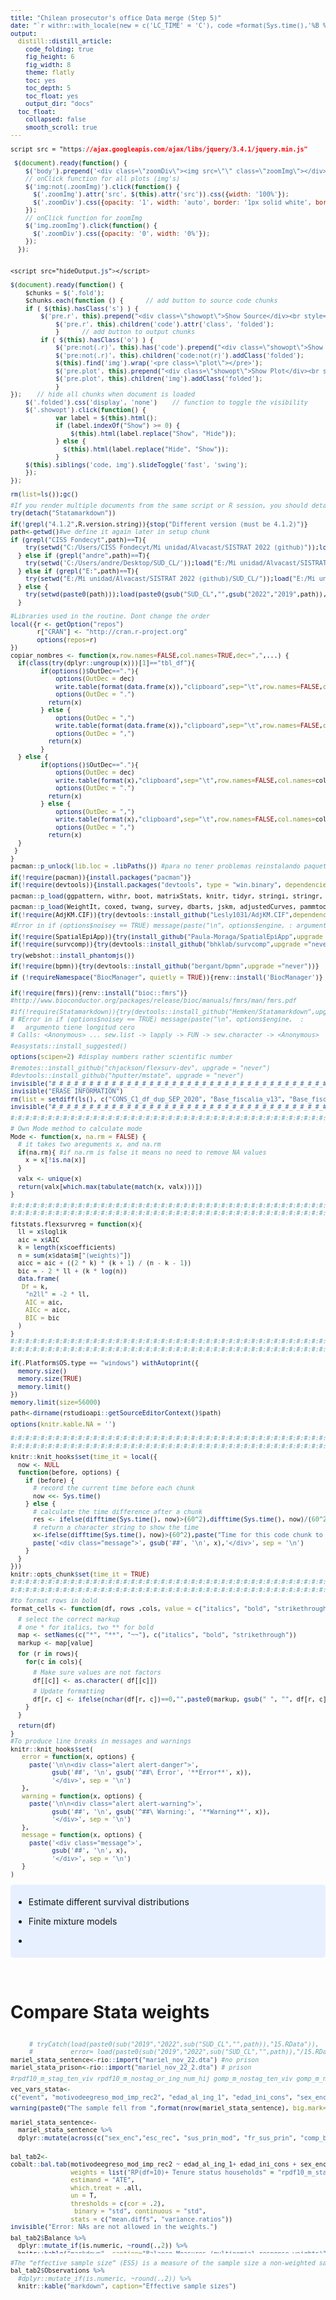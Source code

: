```yaml
---
title: "Chilean prosecutor's office Data merge (Step 5)"
date: "`r withr::with_locale(new = c('LC_TIME' = 'C'), code =format(Sys.time(),'%B %d, %Y'))`"
output:
  distill::distill_article:
    code_folding: true
    fig_height: 6
    fig_width: 8
    theme: flatly
    toc: yes
    toc_depth: 5
    toc_float: yes
    output_dir: "docs"
  toc_float:
    collapsed: false
    smooth_scroll: true
---
```


```css
script src = "https://ajax.googleapis.com/ajax/libs/jquery/3.4.1/jquery.min.js"
```

```js
 $(document).ready(function() {
    $('body').prepend('<div class=\"zoomDiv\"><img src=\"\" class=\"zoomImg\"></div>');
    // onClick function for all plots (img's)
    $('img:not(.zoomImg)').click(function() {
      $('.zoomImg').attr('src', $(this).attr('src')).css({width: '100%'});
      $('.zoomDiv').css({opacity: '1', width: 'auto', border: '1px solid white', borderRadius: '5px', position: 'fixed', top: '50%', left: '50%', marginRight: '-50%', transform: 'translate(-50%, -50%)', boxShadow: '0px 0px 50px #888888', zIndex: '50', overflow: 'auto', maxHeight: '100%'});
    });
    // onClick function for zoomImg
    $('img.zoomImg').click(function() {
      $('.zoomDiv').css({opacity: '0', width: '0%'}); 
    });
  });
  
```

```css
<script src="hideOutput.js"></script> 
```

```js
$(document).ready(function() {    
	$chunks = $('.fold');    
	$chunks.each(function () {      // add button to source code chunks     
	if ( $(this).hasClass('s') ) {       
		$('pre.r', this).prepend("<div class=\"showopt\">Show Source</div><br style=\"line-height:22px;\"/>");
       		$('pre.r', this).children('code').attr('class', 'folded');     
       		}      // add button to output chunks     
		if ( $(this).hasClass('o') ) {       
			$('pre:not(.r)', this).has('code').prepend("<div class=\"showopt\">Show Output</div><br style=\"line-height:22px;\"/>");       
			$('pre:not(.r)', this).children('code:not(r)').addClass('folded');        // add button to plots       
			$(this).find('img').wrap('<pre class=\"plot\"></pre>');       
			$('pre.plot', this).prepend("<div class=\"showopt\">Show Plot</div><br style=\"line-height:22px;\"/>");       
			$('pre.plot', this).children('img').addClass('folded');      
			}   
});    // hide all chunks when document is loaded   
	$('.folded').css('display', 'none')    // function to toggle the visibility   
	$('.showopt').click(function() {     
			var label = $(this).html();     
			if (label.indexOf("Show") >= 0) {       
				$(this).html(label.replace("Show", "Hide"));     
			} else {
			  $(this).html(label.replace("Hide", "Show"));     
			}     
	$(this).siblings('code, img').slideToggle('fast', 'swing');   
	}); 
}); 

```

```{=html}
<style type="text/css">
.showopt {   
  background-color: #004c93;   color: #FFFFFF;    width: 100px;   height: 20px;   text-align: center;   vertical-align: middle !important;   float: right;   font-family: sans-serif;   border-radius: 8px; 
  }

.showopt:hover {     
        background-color: #dfe4f2;
        color: #004c93; 
        }  
pre.plot {   
        background-color: white !important; 
        } 
.tablelines table, .tablelines td, .tablelines th {
        border: 1px solid black;
        }

.centrado {
    text-align: center;
}

.table.center {
    margin-left:auto; 
    margin-right:auto;
  }

/* https://vivekjaiskumar.medium.com/css-is-and-not-selector-17c942ec83f :is()*/

/* Applies to outputs that are not code other than R*/

pre {
  overflow-x: auto !important;
}
pre code {
  word-wrap: normal !important;
  white-space: pre !important;
}
/*
pre:not(.sourceCode) { 
  white-space: nowrap !important;
}
*/
.sourceCode { /* Important gives precedence  */
  font-size: 10px !important;
  line-height: 50% !important;
}

body{ /* Normal  */
      text-align: justify;
  }

.superbigimage{
    overflow-y:scroll;
    height:350px;
    white-space: nowrap;
    overflow-x: auto; 
    width:100%;
}
.superbigimage img{
    overflow-y: scroll;
    overflow-x: hidden;
}

.message { color:#446C6E; font-family: monospace;font-size: 10px; line-height: 110%; font-weight: bold;}
div.blue { background-color:#e6f0ff; border-radius: 5px; padding: 5px; text-align: justify;}
div.red { background-color:#e6bab1; border-radius: 5px; padding: 5px; text-align: justify;}

.pandoc-table { /* Should add !important; but it seems no necessary  */
  margin-left:auto; /* To center */
  margin-right:auto;
  border-collapse: collapse;
  table-layout: auto;
  font-size: 11px;
  overflow-y: auto;
  max-height:450px !important;
  white-space: nowrap;
  overflow-x: auto; 
  width:450px;
}

.pandoc-table th {/* header */
text-align: center !important;
font-size: 10px;
padding: 0px;
}

.pandoc-table td {
text-align: left !important;
font-size: 9px;
padding: 0px;
}

.pandoc-table caption {
    text-align: left !important;
    font-size: 11px !important;
}

.controlly{
    overflow-y:scroll;
    height:350px;
    overflow-x: scroll; 
}


.controlly2{
    overflow-y:scroll;
    height:550px;
    overflow-x: scroll; 
}

</style>
```
```{=html}
<!-- We gotta do each function to hide code and outputs per section, by every ID, we gotta create a different function -->
<script>
function myFunction1() {
    var x = document.getElementById("myDIV");
    if (x.style.display === "none") {
        x.style.display = "block";
    } else {
        x.style.display = "none";
    }
}
</script>

<script>
function myFunction2() {
    var x = document.getElementById("myDIV2");
    if (x.style.display === "none") {
        x.style.display = "block";
    } else {
        x.style.display = "none";
    }
}
</script>
```

```r
rm(list=ls());gc()

#If you render multiple documents from the same script or R session, you should detach("Statamarkdown") in between documents.
try(detach("Statamarkdown"))

if(!grepl("4.1.2",R.version.string)){stop("Different version (must be 4.1.2)")}
path<-getwd()#we define it again later in setup chunk
if (grepl("CISS Fondecyt",path)==T){
    try(setwd("C:/Users/CISS Fondecyt/Mi unidad/Alvacast/SISTRAT 2022 (github)"));load("C:/Users/CISS Fondecyt/Mi unidad/Alvacast/SISTRAT 2022 (github)/14.Rdata")
  } else if (grepl("andre",path)==T){
    try(setwd('C:/Users/andre/Desktop/SUD_CL/'));load("E:/Mi unidad/Alvacast/SISTRAT 2022 (github)/14.Rdata")
  } else if (grepl("E:",path)==T){
    try(setwd("E:/Mi unidad/Alvacast/SISTRAT 2022 (github)/SUD_CL/"));load("E:/Mi unidad/Alvacast/SISTRAT 2022 (github)/14.Rdata")
  } else {
    try(setwd(paste0(path)));load(paste0(gsub("SUD_CL","",gsub("2022","2019",path)),"/14.Rdata"))
  }
```

```r
#Libraries used in the routine. Dont change the order
local({r <- getOption("repos")
       r["CRAN"] <- "http://cran.r-project.org" 
       options(repos=r)
})
copiar_nombres <- function(x,row.names=FALSE,col.names=TRUE,dec=",",...) {
  if(class(try(dplyr::ungroup(x)))[1]=="tbl_df"){
        if(options()$OutDec=="."){
            options(OutDec = dec)
            write.table(format(data.frame(x)),"clipboard",sep="\t",row.names=FALSE,col.names=col.names,...)
            options(OutDec = ".")
          return(x)
        } else {
            options(OutDec = ",")
            write.table(format(data.frame(x)),"clipboard",sep="\t",row.names=FALSE,col.names=col.names,...)
            options(OutDec = ",")
          return(x)    
        }
  } else {
        if(options()$OutDec=="."){
            options(OutDec = dec)
            write.table(format(x),"clipboard",sep="\t",row.names=FALSE,col.names=col.names,...)
            options(OutDec = ".")
          return(x)
        } else {
            options(OutDec = ",")
            write.table(format(x),"clipboard",sep="\t",row.names=FALSE,col.names=col.names,...)
            options(OutDec = ",")
          return(x)       
  }
 }
}  
pacman::p_unlock(lib.loc = .libPaths()) #para no tener problemas reinstalando paquetes

if(!require(pacman)){install.packages("pacman")}
if(!require(devtools)){install.packages("devtools", type = "win.binary", dependencies=T)}

pacman::p_load(ggpattern, withr, boot, matrixStats, knitr, tidyr, stringi, stringr, ggplot2, Hmisc, kableExtra, plotly, janitor, rbokeh, zoo, broom, sqldf, devtools, codebook, data.table, panelr, RColorBrewer, lsmeans, finalfit, ggiraph, sf, treemapify, dplyr, tidyverse, epiR, survminer, ggfortify, survMisc, foreign, reshape2, stargazer, tableone, MatchIt, cobalt, eha, igraph, Amelia, DiagrammeR, DiagrammeRsvg, rsvg, mstate, htmltools, webshot, flexsurv, muhaz, Metrics, rpivotTable, caret, polycor, ClusterR, flextable, ggstatsplot, ggside, daff, explore, sjPlot, compareGroups, job, missForest, showtext, ggpattern, distill, showtext, googleVis, tidylog, magick, dlookr, survRM2, easystats, tidylog, sqldf,  adjustedCurves, ggpmisc, rms, SpatialEpiApp, spatsurv, SuperLearner, survex, install=T)

pacman::p_load(WeightIt, coxed, twang, survey, dbarts, jskm, adjustedCurves, pammtools, hrcomprisk, randomForestSRC, install=T, force=T)
if(!require(AdjKM.CIF)){try(devtools::install_github("Lesly1031/AdjKM.CIF",dependencies = TRUE, force=T, upgrade="never"))}

#Error in if (options$noisey == TRUE) message(paste("\n", options$engine, : argument is of length zero

if(!require(SpatialEpiApp)){try(install_github("Paula-Moraga/SpatialEpiApp",upgrade ="never"))}
if(!require(survcomp)){try(devtools::install_github("bhklab/survcomp",upgrade ="never"))}

try(webshot::install_phantomjs())

if(!require(bpmn)){try(devtools::install_github("bergant/bpmn",upgrade ="never"))}

if (!requireNamespace("BiocManager", quietly = TRUE)){renv::install('BiocManager')}
 
if(!require(fmrs)){renv::install("bioc::fmrs")}
#http://www.bioconductor.org/packages/release/bioc/manuals/fmrs/man/fmrs.pdf

#if(!require(Statamarkdown)){try(devtools::install_github("Hemken/Statamarkdown",upgrade ="never"))}
# #Error in if (options$noisey == TRUE) message(paste("\n", options$engine,  : 
#   argumento tiene longitud cero
# Calls: <Anonymous> ... sew.list -> lapply -> FUN -> sew.character -> <Anonymous>

#easystats::install_suggested()

options(scipen=2) #display numbers rather scientific number

#remotes::install_github("chjackson/flexsurv-dev", upgrade = "never")
#devtools::install_github("hputter/mstate", upgrade = "never")
invisible("#_#_#_#_#_#_#_#_#_#_#_#_#_#_#_#_#_#_#_#_#_#_#_#_#_#_#_#_#_#_#_#_#_#_#_#_#_#_#_#_#_#_#_#_#_#_#_#_#_#_")
invisible("ERASE INFORMATION")
rm(list = setdiff(ls(), c("CONS_C1_df_dup_SEP_2020", "Base_fiscalia_v13", "Base_fiscalia_v13_pris")))
invisible("#_#_#_#_#_#_#_#_#_#_#_#_#_#_#_#_#_#_#_#_#_#_#_#_#_#_#_#_#_#_#_#_#_#_#_#_#_#_#_#_#_#_#_#_#_#_#_#_#_#_")

#:#:#:#:#:#:#:#:#:#:#:#:#:#:#:#:#:#:#:#:#:#:#:#:#:#:#:#:#:#:#:#:#:#:#:#:#:#:#:#:#:#:#:#:#:#:#:#:#:#:#:#:#:#:#:

# Own Mode method to calculate mode
Mode <- function(x, na.rm = FALSE) {
  # it takes two areguments x, and na.rm
  if(na.rm){ #if na.rm is false it means no need to remove NA values
    x = x[!is.na(x)]
  }

  valx <- unique(x)
  return(valx[which.max(tabulate(match(x, valx)))])
}

#:#:#:#:#:#:#:#:#:#:#:#:#:#:#:#:#:#:#:#:#:#:#:#:#:#:#:#:#:#:#:#:#:#:#:#:#:#:#:#:#:#:#:#:#:#:#:#:#:#:#:#:#:#:#:
#:#:#:#:#:#:#:#:#:#:#:#:#:#:#:#:#:#:#:#:#:#:#:#:#:#:#:#:#:#:#:#:#:#:#:#:#:#:#:#:#:#:#:#:#:#:#:#:#:#:#:#:#:#:#:

fitstats.flexsurvreg = function(x){
  ll = x$loglik
  aic = x$AIC
  k = length(x$coefficients)
  n = sum(x$data$m["(weights)"])
  aicc = aic + ((2 * k) * (k + 1) / (n - k - 1))
  bic = - 2 * ll + (k * log(n))
  data.frame(
   Df = k,
    "n2ll" = -2 * ll,
    AIC = aic,
    AICc = aicc,
    BIC = bic
  )
}
#:#:#:#:#:#:#:#:#:#:#:#:#:#:#:#:#:#:#:#:#:#:#:#:#:#:#:#:#:#:#:#:#:#:#:#:#:#:#:#:#:#:#:#:#:#:#:#:#:#:#:#:#:#:#:
#:#:#:#:#:#:#:#:#:#:#:#:#:#:#:#:#:#:#:#:#:#:#:#:#:#:#:#:#:#:#:#:#:#:#:#:#:#:#:#:#:#:#:#:#:#:#:#:#:#:#:#:#:#:#:


if(.Platform$OS.type == "windows") withAutoprint({
  memory.size()
  memory.size(TRUE)
  memory.limit()
})
memory.limit(size=56000)

path<-dirname(rstudioapi::getSourceEditorContext()$path)

options(knitr.kable.NA = '')


#:#:#:#:#:#:#:#:#:#:#:#:#:#:#:#:#:#:#:#:#:#:#:#:#:#:#:#:#:#:#:#:#:#:#:#:#:#:#:#:#:#:#:#:#:#:#:#:#:#:#:#:#:#:#:
#:#:#:#:#:#:#:#:#:#:#:#:#:#:#:#:#:#:#:#:#:#:#:#:#:#:#:#:#:#:#:#:#:#:#:#:#:#:#:#:#:#:#:#:#:#:#:#:#:#:#:#:#:#:#:

knitr::knit_hooks$set(time_it = local({
  now <- NULL
  function(before, options) {
    if (before) {
      # record the current time before each chunk
      now <<- Sys.time()
    } else {
      # calculate the time difference after a chunk
      res <- ifelse(difftime(Sys.time(), now)>(60^2),difftime(Sys.time(), now)/(60^2),difftime(Sys.time(), now)/(60^1))
      # return a character string to show the time
      x<-ifelse(difftime(Sys.time(), now)>(60^2),paste("Time for this code chunk to run:", round(res,1), "hours"),paste("Time for this code chunk to run:", round(res,1), "minutes"))
      paste('<div class="message">', gsub('##', '\n', x),'</div>', sep = '\n')
    }
  }
}))
knitr::opts_chunk$set(time_it = TRUE)
#:#:#:#:#:#:#:#:#:#:#:#:#:#:#:#:#:#:#:#:#:#:#:#:#:#:#:#:#:#:#:#:#:#:#:#:#:#:#:#:#:#:#:#:#:#:#:#:#:#:#:#:#:#:#:
#:#:#:#:#:#:#:#:#:#:#:#:#:#:#:#:#:#:#:#:#:#:#:#:#:#:#:#:#:#:#:#:#:#:#:#:#:#:#:#:#:#:#:#:#:#:#:#:#:#:#:#:#:#:#:

#to format rows in bold
format_cells <- function(df, rows ,cols, value = c("italics", "bold", "strikethrough")){

  # select the correct markup
  # one * for italics, two ** for bold
  map <- setNames(c("*", "**", "~~"), c("italics", "bold", "strikethrough"))
  markup <- map[value]  

  for (r in rows){
    for(c in cols){

      # Make sure values are not factors
      df[[c]] <- as.character( df[[c]])

      # Update formatting
      df[r, c] <- ifelse(nchar(df[r, c])==0,"",paste0(markup, gsub(" ", "", df[r, c]), markup))
    }
  }

  return(df)
}
#To produce line breaks in messages and warnings
knitr::knit_hooks$set(
   error = function(x, options) {
     paste('\n\n<div class="alert alert-danger">',
           gsub('##', '\n', gsub('^##\ Error', '**Error**', x)),
           '</div>', sep = '\n')
   },
   warning = function(x, options) {
     paste('\n\n<div class="alert alert-warning">',
           gsub('##', '\n', gsub('^##\ Warning:', '**Warning**', x)),
           '</div>', sep = '\n')
   },
   message = function(x, options) {
     paste('<div class="message">',
           gsub('##', '\n', x),
           '</div>', sep = '\n')
   }
)
```


::: blue

<!--- https://docs.google.com/document/d/1d0lwgylQ89JyLZuQ6b6Tn8-u_idgDjfq_hTumTYQ9Aw/edit --->

- Estimate different survival distributions

- Finite mixture models

- 

:::

<br>

# Compare Stata weights

::: controlly
```r
     # tryCatch(load(paste0(sub("2019","2022",sub("SUD_CL","",path)),"15.RData")),
     #          error= load(paste0(sub("2019","2022",sub("SUD_CL","",path)),"/15.RData")))
mariel_stata_sentence<-rio::import("mariel_nov_22.dta") #no prison
mariel_stata_prison<-rio::import("mariel_nov_22_2.dta") # prison

#rpdf10_m_stag_ten_viv rpdf10_m_nostag_or_ing_num_hij gomp_m_nostag_ten_viv gomp_m_nostag_or_ing_num_hij rpdf6_m_nostag_ten_viv rpdf6_m_nostag_or_ing_num_hij rpdf10_m_stag_ten_viv rpdf10_m_stag_or_ing_num_hij gomp_m_stag_ten_viv gomp_m_stag_or_ing_num_hij rpdf6_m_stag_ten_viv rpdf6_m_stag_or_ing_num_hij

vec_vars_stata<-
c("event", "motivodeegreso_mod_imp_rec2", "edad_al_ing_1", "edad_ini_cons", "sex_enc", "esc_rec", "sus_prin_mod", "fr_sus_prin", "comp_biosoc", "ten_viv", "dg_cie_10_rec", "sud_severity_icd10", "macrozone", "policonsumo", "n_off_vio", "n_off_acq", "n_off_sud", "clas")

warning(paste0("The sample fell from ",format(nrow(mariel_stata_sentence), big.mark=",")," to ",format(nrow(mariel_stata_sentence[complete.cases(mariel_stata_sentence[, c(vec_vars_stata)]),]), big.mark=","), " observations without missing data in the variables of interest, and to ", format(nrow(mariel_stata_sentence[complete.cases(mariel_stata_sentence[, c(vec_vars_stata, "rpdf10_m_stag_ten_viv", "rpdf10_m_nostag_or_ing_num_hij", "gomp_m_nostag_ten_viv", "gomp_m_nostag_or_ing_num_hij", "rpdf6_m_nostag_ten_viv", "rpdf6_m_nostag_or_ing_num_hij")]),]), big.mark=","), " if erased also the rows that possess missing values in the weights. We only eliminated missing data in the treatment weights (n=", format(nrow(mariel_stata_sentence[complete.cases(mariel_stata_sentence[, c("rpdf10_m_stag_ten_viv", "rpdf10_m_nostag_or_ing_num_hij", "gomp_m_nostag_ten_viv", "gomp_m_nostag_or_ing_num_hij", "rpdf6_m_nostag_ten_viv", "rpdf6_m_nostag_or_ing_num_hij")]),]), big.mark=","),")"))


mariel_stata_sentence<-
  mariel_stata_sentence %>% 
  dplyr::mutate(across(c("sex_enc","esc_rec", "sus_prin_mod", "fr_sus_prin", "comp_biosoc", "ten_viv", "dg_cie_10_rec", "sud_severity_icd10", "macrozone", "policonsumo", "n_off_vio", "n_off_acq", "n_off_sud", "clas", "motivodeegreso_mod_imp_rec3"),~as.factor(.)))
  

bal_tab2<-
cobalt::bal.tab(motivodeegreso_mod_imp_rec2 ~ edad_al_ing_1+ edad_ini_cons + sex_enc + esc_rec + sus_prin_mod + fr_sus_prin + comp_biosoc+ ten_viv + dg_cie_10_rec + sud_severity_icd10+ macrozone + policonsumo+ n_off_vio + n_off_acq+ n_off_sud + clas, data = mariel_stata_sentence[complete.cases(mariel_stata_sentence[, c("rpdf10_m_stag_ten_viv", "rpdf10_m_nostag_or_ing_num_hij", "gomp_m_nostag_ten_viv", "gomp_m_nostag_or_ing_num_hij", "rpdf6_m_nostag_ten_viv", "rpdf6_m_nostag_or_ing_num_hij")]),],
                weights = list("RP(df=10)+ Tenure status households" = "rpdf10_m_stag_ten_viv", "RP(df=10)+ Motive of admission & No. of children"="rpdf10_m_nostag_or_ing_num_hij", "Gompertz+ Tenure status households"="gomp_m_nostag_ten_viv", "Gompertz+ Motive of admission & No. of children"="gomp_m_nostag_or_ing_num_hij", "RP(df=6)+ Tenure status households"="rpdf6_m_nostag_ten_viv", "RP(df=6)+ Motive of admission & No. of children"="rpdf6_m_nostag_or_ing_num_hij"),
                estimand = "ATE",
                which.treat = .all,
                un = T, 
                thresholds = c(cor = .2),
                 binary = "std", continuous = "std",
                stats = c("mean.diffs", "variance.ratios"))
invisible("Error: NAs are not allowed in the weights.")

bal_tab2$Balance %>% 
  dplyr::mutate_if(is.numeric, ~round(.,2)) %>% 
  knitr::kable("markdown", caption="Balance Measures (multinomial response weights)")
  #knitr::kable("html", caption="Balance Measures") %>% 
  #   kableExtra::kable_classic_2()

invisible("differences in dg_cie10_rec")
```
:::

::: controlly 
```r
#The “effective sample size” (ESS) is a measure of the sample size a non-weighted sample would have to have to achieve the same level of precision as the weighted sample (Ridgeway 2006).
bal_tab2$Observations %>% 
  #dplyr::mutate_if(is.numeric, ~round(.,2)) %>% 
  knitr::kable("markdown", caption="Effective sample sizes")
```
:::

Now we compared against multi-valued treatments format.

::: controlly
```r

bal_tab2b<-
cobalt::bal.tab(motivodeegreso_mod_imp_rec3 ~ edad_al_ing_1+ edad_ini_cons + sex_enc + esc_rec + sus_prin_mod + fr_sus_prin + comp_biosoc+ ten_viv + dg_cie_10_rec + sud_severity_icd10+ macrozone + policonsumo+ n_off_vio + n_off_acq+ n_off_sud + clas, data = mariel_stata_sentence[complete.cases(mariel_stata_sentence[, c("motivodeegreso_mod_imp_rec", "rpdf10_m_stag_ten_viv", "rpdf10_m_nostag_or_ing_num_hij", "gomp_m_nostag_ten_viv", "gomp_m_nostag_or_ing_num_hij", "rpdf6_m_nostag_ten_viv", "rpdf6_m_nostag_or_ing_num_hij")]),],
                weights = list("RP(df=10)+ Tenure status households" = "rpdf10_m_stag_ten_viv", "RP(df=10)+ Motive of admission & No. of children"="rpdf10_m_nostag_or_ing_num_hij", "Gompertz+ Tenure status households"="gomp_m_nostag_ten_viv", "Gompertz+ Motive of admission & No. of children"="gomp_m_nostag_or_ing_num_hij", "RP(df=6)+ Tenure status households"="rpdf6_m_nostag_ten_viv", "RP(df=6)+ Motive of admission & No. of children"="rpdf6_m_nostag_or_ing_num_hij"),
                estimand = "ATE",
                which.treat = .all,
                un = T, 
                thresholds = c(cor = .2),
                 binary = "std", continuous = "std",
                stats = c("mean.diffs", "variance.ratios"))
invisible("Error: The treatment must have at least two unique values.")

rbind(data.table::data.table(cbind(comp="Early Dropout vs. Tr. completion",bal_tab2b$Pair.Balance$`2 vs. 1`$Balance), keep.rownames=T),
      data.table::data.table(cbind(comp="Late Dropout vs. Tr. completion",bal_tab2b$Pair.Balance$`3 vs. 1`$Balance), keep.rownames=T),
      data.table::data.table(cbind(comp="Late vs. Early Dropout",bal_tab2b$Pair.Balance$`3 vs. 2`$Balance), keep.rownames=T)) %>% 
  data.table::data.table(keep.rownames = T) %>% 
  dplyr::select(comp, rn, everything()) %>% 
  dplyr::mutate_if(is.numeric, ~round(.,2)) %>% 
  knitr::kable("markdown", caption="Balance Measures (multinomial response weights)")
 #  knitr::kable("html", caption="Balance Measures") %>% 
   #   kableExtra::kable_classic_2()

invisible("0= completar; 1= no-completar;policonsumo looks not balanced, the number of previous acquisitive offenses, and South")
```
:::

::: controlly 
```r
rbind(cbind(comp="Early Dropout vs. Tr. completion",bal_tab2b$Pair.Balance$`2 vs. 1`$Balance),
      cbind(comp="Late Dropout vs. Tr. completion",bal_tab2b$Pair.Balance$`3 vs. 1`$Balance),
      cbind(comp="Late vs. Early Dropout",bal_tab2b$Pair.Balance$`3 vs. 2`$Balance)) %>% 
    data.table::data.table(keep.rownames = T) %>% 
    dplyr::select(comp, rn, everything()) %>% 
    dplyr::mutate_if(is.numeric, ~round(.,2)) %>% 
    dplyr::summarise_if(is.numeric, ~list(min= min(.,na.rm=T), max= max(.,na.rm=T))) %>% t() %>%
  knitr::kable("markdown", caption="Balance Measures (multinomial response weights)", col.names=c("min", "max"))
 #  knitr::kable("html", caption="Balance Measures (multinomial response weights)") %>% 
   #   kableExtra::kable_classic_2()
```
:::    

::: controlly 
```r
#The “effective sample size” (ESS) is a measure of the sample size a non-weighted sample would have to have to achieve the same level of precision as the weighted sample (Ridgeway 2006).

dplyr::bind_rows(data.table::data.table(cbind(comp="Early Dropout vs. Tr. completion",bal_tab2b$Pair.Balance$`2 vs. 1`$Observations),keep.rownames = T), data.table::data.table(cbind(comp="Early Dropout vs. Tr. completion",bal_tab2b$Pair.Balance$`3 vs. 1`$Observations),keep.rownames = T), data.table::data.table(cbind(comp="Early Dropout vs. Tr. completion",bal_tab2b$Pair.Balance$`3 vs. 2`$Observations),keep.rownames = T)) %>% 
  #dplyr::mutate_if(is.numeric, ~round(.,2)) %>% 
  knitr::kable("markdown", caption="Effective sample sizes")
```
:::

<br>

# Bring other databases

```r
#http://observatorio.ministeriodesarrollosocial.gob.cl/pobreza-comunal-2020

Comunas_PNDR <- readxl::read_excel("Clasificacion-comunas-PNDR.xlsx")%>% 
  dplyr::mutate(cod= dplyr::case_when(as.character(cod_com)=="16101"~"8401",
                                      as.character(cod_com)=="16102"~"8402",
                                      as.character(cod_com)=="16103"~"8406",
                                      as.character(cod_com)=="16104"~"8407",
                                      as.character(cod_com)=="16105"~"8410",
                                      as.character(cod_com)=="16106"~"8411",
                                      as.character(cod_com)=="16107"~"8413",
                                      as.character(cod_com)=="16108"~"8418",
                                      as.character(cod_com)=="16109"~"8421",
                                      as.character(cod_com)=="16201"~"8414",
                                      as.character(cod_com)=="16202"~"8403",
                                      as.character(cod_com)=="16203"~"8404",
                                      as.character(cod_com)=="16204"~"8408",
                                      as.character(cod_com)=="16205"~"8412",
                                      as.character(cod_com)=="16206"~"8415",
                                      as.character(cod_com)=="16207"~"8420",
                                      as.character(cod_com)=="16301"~"8416",
                                      as.character(cod_com)=="16302"~"8405",
                                      as.character(cod_com)=="16303"~"8409",
                                      as.character(cod_com)=="16304"~"8417",
                                      as.character(cod_com)=="16305"~"8419",
                                      T~ as.character(cod_com)
                                      ))

#http://observatorio.ministeriodesarrollosocial.gob.cl/pobreza-comunal-2011
pobr_mult_2020<-readxl::read_excel("Estimaciones_de_Tasa_de_Pobreza_por_Ingresos_por_Comunas_2020_revisada2022_09.xlsx", skip=1) %>% dplyr::mutate(anio=2020) %>% dplyr::rename_at(vars( contains("Porcentaje de") ), ~"porc_pobr") %>% dplyr::select(anio, Código, Región, `Nombre comuna`, porc_pobr)
pobr_mult_2019<-readxl::read_excel("Estimaciones_de_Tasa_de_Pobreza_por_Ingresos_por_Comunas_2020_revisada2022_09.xlsx", skip=1) %>% dplyr::mutate(anio=2019) %>% dplyr::rename_at(vars( contains("Porcentaje de") ), ~"porc_pobr") %>% dplyr::select(anio, Código, Región, `Nombre comuna`, porc_pobr)
pobr_mult_2018<-readxl::read_excel("PLANILLA_Estimaciones_comunales_tasa_pobreza_por_ingresos_multidimensional_2017.xlsx", skip=1) %>% dplyr::mutate(anio=2018) %>% dplyr::rename_at(vars( contains("Porcentaje de") ), ~"porc_pobr") %>% dplyr::select(anio, Código, Región, `Nombre comuna`, porc_pobr)
pobr_mult_2017<-readxl::read_excel("PLANILLA_Estimaciones_comunales_tasa_pobreza_por_ingresos_multidimensional_2017.xlsx", skip=1) %>% dplyr::mutate(anio=2017) %>% dplyr::rename_at(vars( contains("Porcentaje de") ), ~"porc_pobr") %>% dplyr::select(anio, Código, Región, `Nombre comuna`, porc_pobr)
pobr_mult_2016<-readxl::read_excel("PLANILLA_Estimaciones_comunales_tasa_pobreza_por_ingresos_multidimensional_2015.xlsx", skip=1) %>% dplyr::mutate(anio=2016) %>% dplyr::rename_at(vars( contains("Porcentaje de") ), ~"porc_pobr") %>% dplyr::select(anio, Código, Región, `Nombre comuna`, porc_pobr)
pobr_mult_2015<-readxl::read_excel("PLANILLA_Estimaciones_comunales_tasa_pobreza_por_ingresos_multidimensional_2015.xlsx", skip=1) %>% dplyr::mutate(anio=2015) %>% dplyr::rename_at(vars( contains("Porcentaje de") ), ~"porc_pobr") %>% dplyr::select(anio, Código, Región, `Nombre comuna`, porc_pobr)
pobr_mult_2014<-readxl::read_excel("PLANILLA_Estimaciones_comunales_tasa_pobreza_por_ingresos_2013.xlsx", skip=1)%>% dplyr::mutate(anio=2014) %>% dplyr::rename_at(vars( contains("Porcentaje de") ), ~"porc_pobr") %>% dplyr::select(anio, Código, Región, `Nombre comuna`, porc_pobr)
pobr_mult_2013<-readxl::read_excel("PLANILLA_Estimaciones_comunales_tasa_pobreza_por_ingresos_2013.xlsx", skip=1)%>% dplyr::mutate(anio=2013) %>% dplyr::rename_at(vars( contains("Porcentaje de") ), ~"porc_pobr") %>% dplyr::select(anio, Código, Región, `Nombre comuna`, porc_pobr)
pobr_mult_2012<-readxl::read_excel("Estimacion_tasa_de_pobreza_comunal_2011_(nueva _metodologia).xlsx", skip=1)%>% dplyr::mutate(anio=2012) %>% dplyr::rename_at(vars( contains("Porcentaje de") ), ~"porc_pobr") %>% dplyr::select(anio, Código, Región, `Nombre comuna`, porc_pobr)
pobr_mult_2011<-readxl::read_excel("Estimacion_tasa_de_pobreza_comunal_2011_(nueva _metodologia).xlsx", skip=1)%>% dplyr::mutate(anio=2011) %>% dplyr::rename_at(vars( contains("Porcentaje de") ), ~"porc_pobr") %>% dplyr::select(anio, Código, Región, `Nombre comuna`, porc_pobr)
pobr_mult_2010<-readxl::read_excel("Estimacion_tasa_de_pobreza_comunal_2011_(nueva _metodologia).xlsx", skip=1)%>% dplyr::mutate(anio=2010) %>% dplyr::rename_at(vars( contains("Porcentaje de") ), ~"porc_pobr") %>% dplyr::select(anio, Código, Región, `Nombre comuna`, porc_pobr)
pobr_mult_2009<-readxl::read_excel("PobrezaporComunas_SAE_20092011.xlsx", skip=3)%>% dplyr::mutate(anio=2009) %>% dplyr::select(anio, everything()) %>% dplyr::select(1:5) %>%  dplyr::rename_at(vars( contains("Incidencia pobreza") ), ~"porc_pobr") %>% dplyr::rename("Código"=2, "Nombre comuna"=3) %>%  dplyr::mutate(Región=rep("")) %>%  dplyr::select(anio, Código, Región, `Nombre comuna`, porc_pobr)
pobr_mult_2008<-readxl::read_excel("PobrezaporComunas_SAE_20092011.xlsx", skip=3)%>% dplyr::mutate(anio=2008) %>% dplyr::select(anio, everything()) %>% dplyr::select(1:5) %>%  dplyr::rename_at(vars( contains("Incidencia pobreza") ), ~"porc_pobr") %>% dplyr::rename("Código"=2, "Nombre comuna"=3) %>%  dplyr::mutate(Región=rep("")) %>%  dplyr::select(anio, Código, Región, `Nombre comuna`, porc_pobr)
pobr_mult_2007<-readxl::read_excel("PobrezaporComunas_SAE_20092011.xlsx", skip=3)%>% dplyr::mutate(anio=2007) %>% dplyr::select(anio, everything()) %>% dplyr::select(1:5) %>%  dplyr::rename_at(vars( contains("Incidencia pobreza") ), ~"porc_pobr") %>% dplyr::rename("Código"=2, "Nombre comuna"=3) %>%  dplyr::mutate(Región=rep("")) %>%  dplyr::select(anio, Código, Región, `Nombre comuna`, porc_pobr)

# replace comuna= "16103" if strpos(strlower(comuna),"8406")>0
# replace comuna= "16104" if strpos(strlower(comuna),"8407")>0
# replace comuna= "16105" if strpos(strlower(comuna),"8410")>0
# replace comuna= "16106" if strpos(strlower(comuna),"8411")>0
# replace comuna= "16107" if strpos(strlower(comuna),"8413")>0
# replace comuna= "16108" if strpos(strlower(comuna),"8418")>0
# replace comuna= "16109" if strpos(strlower(comuna),"8421")>0
# replace comuna= "16201" if strpos(strlower(comuna),"8414")>0
# replace comuna= "16202" if strpos(strlower(comuna),"8403")>0
# replace comuna= "16203" if strpos(strlower(comuna),"8404")>0
# replace comuna= "16204" if strpos(strlower(comuna),"8408")>0
# replace comuna= "16205" if strpos(strlower(comuna),"8412")>0
# replace comuna= "16206" if strpos(strlower(comuna),"8415")>0
# replace comuna= "16207" if strpos(strlower(comuna),"8420")>0
# replace comuna= "16301" if strpos(strlower(comuna),"8416")>0
# replace comuna= "16302" if strpos(strlower(comuna),"8405")>0
# replace comuna= "16303" if strpos(strlower(comuna),"8409")>0
# replace comuna= "16304" if strpos(strlower(comuna),"8417")>0
# replace comuna= "16305" if strpos(strlower(comuna),"8419")>0
pobr_mult_2007_2020<-
rbind.data.frame(pobr_mult_2007, pobr_mult_2008, pobr_mult_2009, pobr_mult_2010, pobr_mult_2011, pobr_mult_2012, pobr_mult_2013, pobr_mult_2014, pobr_mult_2015, pobr_mult_2016, pobr_mult_2017, pobr_mult_2018, pobr_mult_2019, pobr_mult_2020) %>% 
  dplyr::mutate(cod= dplyr::case_when(Código=="16101"~"8401",
                                      Código=="16102"~"8402",
                                      Código=="16103"~"8406",
                                      Código=="16104"~"8407",
                                      Código=="16105"~"8410",
                                      Código=="16106"~"8411",
                                      Código=="16107"~"8413",
                                      Código=="16108"~"8418",
                                      Código=="16109"~"8421",
                                      Código=="16201"~"8414",
                                      Código=="16202"~"8403",
                                      Código=="16203"~"8404",
                                      Código=="16204"~"8408",
                                      Código=="16205"~"8412",
                                      Código=="16206"~"8415",
                                      Código=="16207"~"8420",
                                      Código=="16301"~"8416",
                                      Código=="16302"~"8405",
                                      Código=="16303"~"8409",
                                      Código=="16304"~"8417",
                                      Código=="16305"~"8419",
                                      T~ Código
                                      ))


#2023-02-01:classifications by municipality
class_centros <- readxl::read_excel("_ig_borquez/class_centros.xlsx")%>%
    tidylog::left_join(CONS_C1_df_dup_SEP_2020[,c("id_centro","nombre_centro")], by=c("nombre_centro_1" ="nombre_centro"))%>%
    dplyr::group_by(id_centro)%>%
    slice(1)%>% 
    dplyr::ungroup()%>%
    dplyr::mutate(id_centro=dplyr::case_when(grepl("Allende",nombre_centro_1) & is.na(id_centro)~ "475",  T~ as.character(id_centro)))%>%
    dplyr::group_by(id_centro)%>%
    slice(1)
    #dplyr::filter(grepl("Allende",nombre_centro_1))


Base_fiscalia_v14<-
Base_fiscalia_v13 %>% 
  dplyr::mutate(comuna_residencia_cod_rec= as.character(readr::parse_number(comuna_residencia_cod)), anio_ing_tr= lubridate::epiyear(fech_ing)) %>% #glimpse()
  dplyr::left_join(pobr_mult_2007_2020[,c("anio", "cod","porc_pobr")], by= c("comuna_residencia_cod_rec"="cod", "anio_ing_tr"="anio")) %>% 
  dplyr::left_join(Comunas_PNDR[,c("cod", "Clasificación")], by= c("comuna_residencia_cod_rec"="cod"))%>%
  #2023-02-01
  dplyr::left_join(class_centros[,c("id_centro", "nombre_centro_1", "classification")], by= "id_centro")%>%
    purrr::when(nrow(.)>nrow(Base_fiscalia_v13) ~ stop("More cases in the new database"), ~.) %>% 
  dplyr::mutate(age_offending_imp= dplyr::case_when(age_offending_imp-edad_al_egres_imp<=0~ age_offending_imp+ 0.0001,T~age_offending_imp), event_r= ifelse(!is.na(offender_d),1,0)) %>% 
  dplyr::mutate(freq_cons_sus_prin= dplyr::case_when(as.character(freq_cons_sus_prin)=="Did not use"~"Less than 1 day a week", T~ as.character(freq_cons_sus_prin)))%>%
  dplyr::mutate(escolaridad_rec=parse_factor(as.character(escolaridad_rec),levels=c('3-Completed primary school or less', '2-Completed high school or less', '1-More than high school'), ordered =T,trim_ws=T,include_na =F, locale=locale(encoding = "Latin1"))) %>%  
  dplyr::mutate(freq_cons_sus_prin=parse_factor(as.character(freq_cons_sus_prin),levels=c('Less than 1 day a week','2 to 3 days a week','4 to 6 days a week','1 day a week or more','Daily'), ordered =T,trim_ws=F,include_na =F)) %>% #, locale=locale(encoding = "Latin1")
  dplyr::mutate(across(c("motivodeegreso_mod_imp_rec","sus_principal_mod", "origen_ingreso_mod", "tenencia_de_la_vivienda_mod", "condicion_ocupacional_corr", "dg_cie_10_rec", "macrozona", "n_off_vio", "n_off_acq", "n_off_sud", "n_off_oth", "classification", "tr_modality"),~as.factor(.)))%>% 
  dplyr::mutate(via_adm_sus_prin_act= factor(dplyr::case_when(via_adm_sus_prin_act=="Injected Intravenously or Intramuscularly"~ "Other",T~via_adm_sus_prin_act))) %>% 
#TO CHECK IF SOME MUNICIPALLITIES DID NOT JOIN
  #dplyr::filter(is.na(porc_pobr)) %>% dplyr::select(comuna_residencia_cod, anio_ing_tr)
  dplyr::mutate(con_quien_vive_joel=dplyr::case_when(
    grepl("Solo$",con_quien_vive, ignore.case=T)~"Alone",
    grepl("Con abuelos",con_quien_vive, ignore.case=T)~"Family of origin",
    grepl("Con hermanos",con_quien_vive, ignore.case=T)~"Family of origin",
    grepl("Con la madre \\(sola\\)",con_quien_vive, ignore.case=T)~"Family of origin",
    grepl("Con otro pariente",con_quien_vive, ignore.case=T)~"Others",
    grepl("con hijos y padres o familia",con_quien_vive, ignore.case=T)~"Family of origin",
    grepl("con la pareja y padres o familia de origen",con_quien_vive, ignore.case=T)~"With couple/children",
    grepl("con padres o familia de origen",con_quien_vive, ignore.case=T)~"Family of origin",
    #2021-10-01
    grepl("Únicamente con hijos",con_quien_vive, ignore.case=T)~"With couple/children",
    grepl("Únicamente con pareja",con_quien_vive, ignore.case=T)~"With couple/children",
    #2021-10-01
    grepl("Con la Pareja, Hijos y Padres o Familia de Origen",con_quien_vive, ignore.case=T)~"With couple/children",
    grepl("Hijos y Padres o Familia de Origen",con_quien_vive, ignore.case=T)~"Family of origin",
    #2021-10-01
    grepl("Únicamente con la pareja e hijos",con_quien_vive, ignore.case=T)~"With couple/children",
    grepl("Con amigos",con_quien_vive, ignore.case=T)~"Others",
    grepl("Con otro NO pariente",con_quien_vive, ignore.case=T)~"Others",
    grepl("*Otros$",con_quien_vive, ignore.case=T)~"Others")) %>% 
  dplyr::left_join(subset(CONS_C1_df_dup_SEP_2020, dup==1, c("hash_key","embarazo")), by= "hash_key")%>%
  dplyr::mutate(numero_de_hijos_mod_joel=dplyr::case_when(grepl("Si$",embarazo, ignore.case=T)~as.integer(numero_de_hijos_mod+1),T~as.integer(numero_de_hijos_mod)))  %>% 
  dplyr::mutate(ano_nac_corr=as.numeric(stringr::str_sub(as.character(fech_nac_rec),1,4))) %>% 
  dplyr::mutate(num_hijos_mod_joel_bin=dplyr::if_else(numero_de_hijos_mod_joel>0, 1, 0)) %>%
  dplyr::mutate(across(c("dg_fis_otr_cond_fis_ries_vit", "dg_fis_pat_ges_intrau", "dg_fis_hep_cro", "dg_fis_hep_alc", "dg_fis_enf_som", "dg_fis_otr_cond_fis", "dg_fis_hep_alc", "dg_fis_ets", "dg_fis_card"), ~as.numeric(.)-1)) %>%
  dplyr::mutate(dg_fis_total = rowSums(dplyr::select(., c("dg_fis_otr_cond_fis_ries_vit", "dg_fis_pat_ges_intrau", "dg_fis_hep_cro", "dg_fis_hep_alc", "dg_fis_enf_som", "dg_fis_otr_cond_fis", "dg_fis_hep_alc", "dg_fis_ets", "dg_fis_card")))) %>% 
  dplyr::mutate(cnt_dg_trs_fis= dplyr::case_when(dg_fis_total>=1~ "One or more", as.character(dg_fis_in_study)== "Presence" & dg_fis_total== 0~"Diagnosis unknown (under study)", dg_fis_total==0~"Without physical comorbidity")) %>% #janitor::tabyl(cnt_dg_trs_fis)
  dplyr::mutate(fis_comorbidity_icd_10=parse_factor(as.character(cnt_dg_trs_fis),levels=c('Without physical comorbidity', 'Diagnosis unknown (under study)','One or more'), ordered =T,trim_ws=F,include_na =F)) #, locale=locale(encoding = "Latin1") 

Base_fiscalia_v14_pris<-
Base_fiscalia_v13_pris %>% 
  dplyr::mutate(comuna_residencia_cod_rec= as.character(readr::parse_number(comuna_residencia_cod)), anio_ing_tr= lubridate::epiyear(fech_ing)) %>% #glimpse()
  dplyr::left_join(pobr_mult_2007_2020[,c("anio", "cod","porc_pobr")], by= c("comuna_residencia_cod_rec"="cod", "anio_ing_tr"="anio")) %>% 
  dplyr::left_join(Comunas_PNDR[,c("cod", "Clasificación")], by= c("comuna_residencia_cod_rec"="cod"))%>%
  #2023-02-01
  dplyr::left_join(class_centros[,c("id_centro", "nombre_centro_1", "classification")], by= "id_centro")%>%
    purrr::when(nrow(.)>nrow(Base_fiscalia_v13) ~ stop("More cases in the new database"), ~.)%>% 
  dplyr::mutate(age_offending_imp= dplyr::case_when(age_offending_imp-edad_al_egres_imp<=0~ age_offending_imp+ 0.0001,T~age_offending_imp), event_r= ifelse(!is.na(offender_d),1,0)) %>% 
  dplyr::mutate(freq_cons_sus_prin= dplyr::case_when(as.character(freq_cons_sus_prin)=="Did not use"~"Less than 1 day a week", T~ as.character(freq_cons_sus_prin)))%>%
  dplyr::mutate(escolaridad_rec=parse_factor(as.character(escolaridad_rec),levels=c('3-Completed primary school or less', '2-Completed high school or less', '1-More than high school'), ordered =T,trim_ws=T,include_na =F, locale=locale(encoding = "Latin1"))) %>%  
  dplyr::mutate(freq_cons_sus_prin=parse_factor(as.character(freq_cons_sus_prin),levels=c('Less than 1 day a week','2 to 3 days a week','4 to 6 days a week','1 day a week or more','Daily'), ordered =T,trim_ws=F,include_na =F)) %>% #, locale=locale(encoding = "Latin1")
  dplyr::mutate(freq_cons_sus_prin= as.factor(freq_cons_sus_prin)) %>% 
  dplyr::mutate(across(c("motivodeegreso_mod_imp_rec","sus_principal_mod", "origen_ingreso_mod", "tenencia_de_la_vivienda_mod", "condicion_ocupacional_corr", "dg_cie_10_rec", "macrozona", "n_off_vio", "n_off_acq", "n_off_sud", "n_off_oth", "classification", "tr_modality"),~as.factor(.))) %>% 
  dplyr::mutate(via_adm_sus_prin_act= factor(dplyr::case_when(via_adm_sus_prin_act=="Injected Intravenously or Intramuscularly"~ "Other",T~via_adm_sus_prin_act))) %>% 
#TO CHECK IF SOME MUNICIPALLITIES DID NOT JOIN
  #dplyr::filter(is.na(porc_pobr)) %>% dplyr::select(comuna_residencia_cod, anio_ing_tr)  
  dplyr::mutate(con_quien_vive_joel=dplyr::case_when(
    grepl("Solo$",con_quien_vive, ignore.case=T)~"Alone",
    grepl("Con abuelos",con_quien_vive, ignore.case=T)~"Family of origin",
    grepl("Con hermanos",con_quien_vive, ignore.case=T)~"Family of origin",
    grepl("Con la madre \\(sola\\)",con_quien_vive, ignore.case=T)~"Family of origin",
    grepl("Con otro pariente",con_quien_vive, ignore.case=T)~"Others",
    grepl("con hijos y padres o familia",con_quien_vive, ignore.case=T)~"Family of origin",
    grepl("con la pareja y padres o familia de origen",con_quien_vive, ignore.case=T)~"With couple/children",
    grepl("con padres o familia de origen",con_quien_vive, ignore.case=T)~"Family of origin",
    #2021-10-01
    grepl("Únicamente con hijos",con_quien_vive, ignore.case=T)~"With couple/children",
    grepl("Únicamente con pareja",con_quien_vive, ignore.case=T)~"With couple/children",
    #2021-10-01
    grepl("Con la Pareja, Hijos y Padres o Familia de Origen",con_quien_vive, ignore.case=T)~"With couple/children",
    grepl("Hijos y Padres o Familia de Origen",con_quien_vive, ignore.case=T)~"Family of origin",
    #2021-10-01
    grepl("Únicamente con la pareja e hijos",con_quien_vive, ignore.case=T)~"With couple/children",
    grepl("Con amigos",con_quien_vive, ignore.case=T)~"Others",
    grepl("Con otro NO pariente",con_quien_vive, ignore.case=T)~"Others",
    grepl("*Otros$",con_quien_vive, ignore.case=T)~"Others")) %>% 
  dplyr::left_join(subset(CONS_C1_df_dup_SEP_2020, dup==1, c("hash_key","embarazo")), by= "hash_key")%>%
  dplyr::mutate(numero_de_hijos_mod_joel=dplyr::case_when(grepl("Si$",embarazo, ignore.case=T)~as.integer(numero_de_hijos_mod+1),T~as.integer(numero_de_hijos_mod)))  %>% 
  dplyr::mutate(ano_nac_corr=as.numeric(stringr::str_sub(as.character(fech_nac_rec),1,4))) %>% 
  dplyr::mutate(num_hijos_mod_joel_bin=dplyr::if_else(numero_de_hijos_mod_joel>0, 1, 0)) %>%
  dplyr::mutate(across(c("dg_fis_otr_cond_fis_ries_vit", "dg_fis_pat_ges_intrau", "dg_fis_hep_cro", "dg_fis_hep_alc", "dg_fis_enf_som", "dg_fis_otr_cond_fis", "dg_fis_hep_alc", "dg_fis_ets", "dg_fis_card"), ~as.numeric(.)-1)) %>%
  dplyr::mutate(dg_fis_total = rowSums(dplyr::select(., c("dg_fis_otr_cond_fis_ries_vit", "dg_fis_pat_ges_intrau", "dg_fis_hep_cro", "dg_fis_hep_alc", "dg_fis_enf_som", "dg_fis_otr_cond_fis", "dg_fis_ets", "dg_fis_card")))) %>% 
  dplyr::mutate(cnt_dg_trs_fis= dplyr::case_when(dg_fis_total>=1~ "One or more", as.character(dg_fis_in_study)== "Presence" & dg_fis_total== 0~"Diagnosis unknown (under study)", dg_fis_total==0~"Without physical comorbidity")) %>% #janitor::tabyl(cnt_dg_trs_fis)
  dplyr::mutate(fis_comorbidity_icd_10=parse_factor(as.character(cnt_dg_trs_fis),levels=c('Without physical comorbidity', 'Diagnosis unknown (under study)','One or more'), ordered =T,trim_ws=F,include_na =F)) #, locale=locale(encoding = "Latin1") 
                                          
  
#Base_fiscalia_v14 %>% dplyr::filter(dplyr::case_when(age_offending_imp-edad_al_egres_imp<=0~T,T~F))

#Private Therapeutic Community, ref
Base_fiscalia_v14$clas_r <- relevel(factor(Base_fiscalia_v14$Clasificación), ref = "Urbana")
Base_fiscalia_v14_pris$clas_r <- relevel(factor(Base_fiscalia_v14$Clasificación), ref = "Urbana")
Base_fiscalia_v14$via_adm_sus_prin_act <- relevel(factor(Base_fiscalia_v14$via_adm_sus_prin_act), ref = "Oral (drunk or eaten)")
Base_fiscalia_v14_pris$via_adm_sus_prin_act <- relevel(factor(Base_fiscalia_v14_pris$via_adm_sus_prin_act), ref = "Oral (drunk or eaten)")

Base_fiscalia_v14$yrs_to_condemn<- Base_fiscalia_v14$age_offending_imp - Base_fiscalia_v14$edad_al_egres_imp
Base_fiscalia_v14_pris$yrs_to_pris<- Base_fiscalia_v14_pris$age_offending_imp - Base_fiscalia_v14_pris$edad_al_egres_imp

#2022-02-27
Base_fiscalia_v14$clas_centers_r <- Base_fiscalia_v14$classification
Base_fiscalia_v14$classification<- NULL
Base_fiscalia_v14_pris$clas_centers_r <- Base_fiscalia_v14_pris$classification
Base_fiscalia_v14_pris$classification<- NULL

cat_vars_dg_fis<-
c("dg_fis_anemia", "dg_fis_card", "dg_fis_in_study", "dg_fis_enf_som", "dg_fis_ets", "dg_fis_hep_alc", "dg_fis_hep_b", "dg_fis_hep_cro", "dg_fis_inf", "dg_fis_otr_cond_fis_ries_vit", "dg_fis_otr_cond_fis", "dg_fis_pat_buc", "dg_fis_pat_ges_intrau", "dg_fis_trau_sec")

#_#_#_#_#_#_#_#_#_#_#_#_#_
#_#_#_#_#_#_#_#_#_#_#_#_#_#_#_#_#_#_#_#_#_#_#_#_#_#_
#_#_#_#_#_#_#_#_#_#_#_#_#_


invisible("to see if there ar imbalances in the categories")
#lapply(preds2, function(p) {round(prop.table(table(as.tibble(Base_fiscalia_v14_pris)[p], exclude=NULL)),3)*100})
  #numero_de_hijos_mod_joel con_quien_vive_joel

attr(Base_fiscalia_v14$motivodeegreso_mod_imp_rec,"label") <- "Motive of Discharge"
attr(Base_fiscalia_v14$tr_modality,"label") <- "Treatment Modality"
attr(Base_fiscalia_v14$edad_al_ing_1,"label") <- "Age (admission to treatment)"
attr(Base_fiscalia_v14$sex,"label") <- "Sex"
attr(Base_fiscalia_v14$edad_ini_cons,"label") <- "Age of Onset of Substance Use"
attr(Base_fiscalia_v14$escolaridad_rec,"label") <- "Educational Attainment"
attr(Base_fiscalia_v14$sus_principal_mod,"label") <- "Primary Substance (admission to treatment)"
attr(Base_fiscalia_v14$freq_cons_sus_prin,"label") <- "Frequency of Substance Use (Primary Substance)"
attr(Base_fiscalia_v14$condicion_ocupacional_corr,"label") <- "Corrected Occupational Status (f)"
attr(Base_fiscalia_v14$policonsumo,"label") <- "Co-occurring Substance Use Disorders (Polysubstance use)"
attr(Base_fiscalia_v14$num_hijos_mod_joel_bin,"label") <- "Number of Children (dichotomized)"
attr(Base_fiscalia_v14$tenencia_de_la_vivienda_mod,"label") <- "Housing Situation (Tenure Status)"
attr(Base_fiscalia_v14$macrozona,"label") <- "Macro Administrative Zone in Chile"
attr(Base_fiscalia_v14$n_off_vio,"label") <- "Violent Criminal Offenses (Pre-Treatment)"
attr(Base_fiscalia_v14$n_off_acq,"label") <- "Acquisitive Criminal Offenses (Pre-Treatment)"
attr(Base_fiscalia_v14$n_off_sud,"label") <- "Substance-Related Criminal Offenses (Pre-Treatment)"
attr(Base_fiscalia_v14$n_off_oth,"label") <- "Other Criminal Offenses (Pre-Treatment)"
attr(Base_fiscalia_v14$dg_cie_10_rec,"label") <- "Psychiatric Comorbidity (ICD-10)"
attr(Base_fiscalia_v14$dg_trs_cons_sus_or,"label") <- "SUD Severity (Dependence status)"
attr(Base_fiscalia_v14$clas_r,"label") <- "Socioeconomic Classification"
attr(Base_fiscalia_v14$porc_pobr,"label") <- "Percentage of people in poverty"
attr(Base_fiscalia_v14$sus_ini_mod_mvv,"label") <- "Primary Substance (initial diagnosis)"
attr(Base_fiscalia_v14$ano_nac_corr,"label") <- "Corrected birth year"
attr(Base_fiscalia_v14$con_quien_vive_joel,"label") <- "Cohabitation status (Recoded) (f)"
attr(Base_fiscalia_v14$fis_comorbidity_icd_10,"label") <- "Physical Comorbidity (ICD-10)"


attr(Base_fiscalia_v14_pris$motivodeegreso_mod_imp_rec,"label") <- "Motive of Discharge"
attr(Base_fiscalia_v14_pris$tr_modality,"label") <- "Treatment Modality"
attr(Base_fiscalia_v14_pris$edad_al_ing_1,"label") <- "Age (admission to treatment)"
attr(Base_fiscalia_v14_pris$sex,"label") <- "Sex"
attr(Base_fiscalia_v14_pris$edad_ini_cons,"label") <- "Age of Onset of Substance Use"
attr(Base_fiscalia_v14_pris$escolaridad_rec,"label") <- "Educational Attainment"
attr(Base_fiscalia_v14_pris$sus_principal_mod,"label") <- "Primary Substance (admission to treatment)"
attr(Base_fiscalia_v14_pris$freq_cons_sus_prin,"label") <- "Frequency of Substance Use (Primary Substance)"
attr(Base_fiscalia_v14_pris$condicion_ocupacional_corr,"label") <- "Corrected Occupational Status (f)"
attr(Base_fiscalia_v14_pris$policonsumo,"label") <- "Co-occurring Substance Use Disorders (Polysubstance use)"
attr(Base_fiscalia_v14_pris$num_hijos_mod_joel_bin,"label") <- "Number of Children (dichotomized)"
attr(Base_fiscalia_v14_pris$tenencia_de_la_vivienda_mod,"label") <- "Housing Situation (Tenure Status)"
attr(Base_fiscalia_v14_pris$macrozona,"label") <- "Macro Administrative Zone in Chile"
attr(Base_fiscalia_v14_pris$n_off_vio,"label") <- "Violent Criminal Offenses (Pre-Treatment)"
attr(Base_fiscalia_v14_pris$n_off_acq,"label") <- "Acquisitive Criminal Offenses (Pre-Treatment)"
attr(Base_fiscalia_v14_pris$n_off_sud,"label") <- "Substance-Related Criminal Offenses (Pre-Treatment)"
attr(Base_fiscalia_v14_pris$n_off_oth,"label") <- "Other Criminal Offenses (Pre-Treatment)"
attr(Base_fiscalia_v14_pris$dg_cie_10_rec,"label") <- "Psychiatric Comorbidity (ICD-10)"
attr(Base_fiscalia_v14_pris$dg_trs_cons_sus_or,"label") <- "SUD Severity (Dependence status)"
attr(Base_fiscalia_v14_pris$clas_r,"label") <- "Socioeconomic Classification"
attr(Base_fiscalia_v14_pris$porc_pobr,"label") <- "Percentage of people in poverty"
attr(Base_fiscalia_v14_pris$sus_ini_mod_mvv,"label") <- "Primary Substance (initial diagnosis)"
attr(Base_fiscalia_v14_pris$ano_nac_corr,"label") <- "Corrected birth year"
attr(Base_fiscalia_v14_pris$con_quien_vive_joel,"label") <- "Cohabitation status (Recoded) (f)"
attr(Base_fiscalia_v14_pris$fis_comorbidity_icd_10,"label") <- "Physical Comorbidity (ICD-10)"

#_#_#_#_#_#_#_#_#_#_#_#_#_
#_#_#_#_#_#_#_#_#_#_#_#_#_#_#_#_#_#_#_#_#_#_#_#_#_#_
#_#_#_#_#_#_#_#_#_#_#_#_#_

rbind(
  cbind(cat="Admission to baseline treatment age",
        Base_fiscalia_v13 %>% 
          dplyr::summarise(min = as.Date(min(unclass(fech_ing_num_1), na.rm=T), origin = "1970-01-01"),
           p025=as.Date(quantile(unclass(fech_ing_num_1), .025, na.rm=T), origin = "1970-01-01"),
           p25=as.Date(quantile(unclass(fech_ing_num_1), .25, na.rm=T), origin = "1970-01-01"),
           p50=as.Date(quantile(unclass(fech_ing_num_1), .5, na.rm=T), origin = "1970-01-01"),
           p75=as.Date(quantile(unclass(fech_ing_num_1), .75, na.rm=T), origin = "1970-01-01"),
           p975=as.Date(quantile(unclass(fech_ing_num_1), .975, na.rm=T), origin = "1970-01-01"),
           max = as.Date(max(unclass(fech_ing_num_1), na.rm=T), origin = "1970-01-01"))),
  cbind(cat="Date of birth (corrected)",
        Base_fiscalia_v13 %>% 
          dplyr::summarise(min = as.Date(min(unclass(fech_nac_rec), na.rm=T), origin = "1970-01-01"),
           p025=as.Date(quantile(unclass(fech_nac_rec), .025, na.rm=T), origin = "1970-01-01"),
           p25=as.Date(quantile(unclass(fech_nac_rec), .25, na.rm=T), origin = "1970-01-01"),
           p50=as.Date(quantile(unclass(fech_nac_rec), .5, na.rm=T), origin = "1970-01-01"),
           p75=as.Date(quantile(unclass(fech_nac_rec), .75, na.rm=T), origin = "1970-01-01"),
           p975=as.Date(quantile(unclass(fech_nac_rec), .975, na.rm=T), origin = "1970-01-01"),
           max = as.Date(max(unclass(fech_nac_rec), na.rm=T), origin = "1970-01-01")))) %>% 
  knitr::kable(format="html",caption= "Summary of Dates (after correcting dates)") %>% #,col.names=c("Variables","Residential", "Ambulatory", "p-value")) %>% 
  kableExtra::kable_classic(bootstrap_options = c("striped", "hover","condensed"),font_size= 12) 
```

<br>

# Explore

## Crude RMST & RMSTL

We calculated the restricted mean survival time and lost, considering hazards did not seem to be proportional. We considered people with complete data (n= `r nrow(Base_fiscalia_v14[complete.cases(Base_fiscalia_v14[,c("motivodeegreso_mod_imp_rec", "yrs_to_condemn", "event_r")]),])`) of the total sample (n= `r nrow(Base_fiscalia_v14)`). 

::: controlly 
```r
#Treatment completion Treatment non-completion (Early)  Treatment non-completion (Late) 
yrs_to_condemn_comp_cases<-
Base_fiscalia_v14[complete.cases(Base_fiscalia_v14[,c("motivodeegreso_mod_imp_rec", "yrs_to_condemn", "event_r")]),"yrs_to_condemn"]
event_r_comp_cases<-
Base_fiscalia_v14[complete.cases(Base_fiscalia_v14[,c("motivodeegreso_mod_imp_rec", "yrs_to_condemn", "event_r")]),"event_r"]


motivo_egreso_comp_cases <- Base_fiscalia_v14[complete.cases(Base_fiscalia_v14[,c("motivodeegreso_mod_imp_rec", "yrs_to_condemn", "event_r")]),"motivodeegreso_mod_imp_rec"]
tr_comp_comp_cases<-ifelse(motivo_egreso_comp_cases=="Treatment completion",1,0)
tr_early_drop_comp_cases<-ifelse(motivo_egreso_comp_cases=="Treatment non-completion (Early)",1,0)

tr_late_drop_comp_cases<-ifelse(motivo_egreso_comp_cases=="Treatment non-completion (Late)",1,0)



#_#_#_#_#_#_#_#_#_#_#_#_#_#_#_#_#_#_#_#_#_#_#_#_#_#_#_#_#_#_#_#_#_#_#_#_
#_#_#_#_#_#_#_#_#_#_#_#_#_#_#_#_#_#_#_#_#_#_#_#_#_#_#_#_#_#_#_#_#_#_#_#_#_#_#_#_#_#_
#_#_#_#_#_#_#_#_#_#_#_#_#_#_#_#_#_#_#_#_#_#_#_#_#_#_#_#_#_#_#_#_#_#_#_#_
cat("===============================================================================")
cat("Treatment completion vs. Late and Early Dropouts at 3 months")
survRM2::rmst2(yrs_to_condemn_comp_cases, event_r_comp_cases, tr_comp_comp_cases, tau=.33)

cat("Treatment completion vs. Late and Early Dropouts at 1 year")
survRM2::rmst2(yrs_to_condemn_comp_cases, event_r_comp_cases, tr_comp_comp_cases, tau=1)

cat("Treatment completion vs. Late and Early Dropouts at 3 years")
survRM2::rmst2(yrs_to_condemn_comp_cases, event_r_comp_cases, tr_comp_comp_cases, tau=3)

cat("Treatment completion vs. Late and Early Dropouts at 5 years")
survRM2::rmst2(yrs_to_condemn_comp_cases, event_r_comp_cases, tr_comp_comp_cases, tau=5)


cat("===============================================================================")
cat("Treatment completion vs. Late Dropouts at 3 months")
survRM2::rmst2(yrs_to_condemn_comp_cases$yrs_to_condemn[!grepl("Early",motivo_egreso_comp_cases$motivodeegreso_mod_imp_rec)], 
               event_r_comp_cases$event_r[!grepl("Early",motivo_egreso_comp_cases$motivodeegreso_mod_imp_rec)], 
               tr_comp_comp_cases[!grepl("Early",motivo_egreso_comp_cases$motivodeegreso_mod_imp_rec),1], tau=.33)

cat("Treatment completion vs. Late Dropouts at 1 year")
survRM2::rmst2(yrs_to_condemn_comp_cases$yrs_to_condemn[!grepl("Early",motivo_egreso_comp_cases$motivodeegreso_mod_imp_rec)], 
               event_r_comp_cases$event_r[!grepl("Early",motivo_egreso_comp_cases$motivodeegreso_mod_imp_rec)], 
               tr_comp_comp_cases[!grepl("Early",motivo_egreso_comp_cases$motivodeegreso_mod_imp_rec),1], tau=1)

cat("Treatment completion vs. Late Dropouts at 3 years")
survRM2::rmst2(yrs_to_condemn_comp_cases$yrs_to_condemn[!grepl("Early",motivo_egreso_comp_cases$motivodeegreso_mod_imp_rec)], 
               event_r_comp_cases$event_r[!grepl("Early",motivo_egreso_comp_cases$motivodeegreso_mod_imp_rec)], 
               tr_comp_comp_cases[!grepl("Early",motivo_egreso_comp_cases$motivodeegreso_mod_imp_rec),1], tau=3)

cat("Treatment completion vs. Late Dropouts at 5 years")
survRM2::rmst2(yrs_to_condemn_comp_cases$yrs_to_condemn[!grepl("Early",motivo_egreso_comp_cases$motivodeegreso_mod_imp_rec)], 
               event_r_comp_cases$event_r[!grepl("Early",motivo_egreso_comp_cases$motivodeegreso_mod_imp_rec)], 
               tr_comp_comp_cases[!grepl("Early",motivo_egreso_comp_cases$motivodeegreso_mod_imp_rec),1], tau=5)


cat("===============================================================================")
cat("Treatment completion vs. Early Dropouts at 3 months")
survRM2::rmst2(yrs_to_condemn_comp_cases$yrs_to_condemn[!grepl("Late",motivo_egreso_comp_cases$motivodeegreso_mod_imp_rec)], 
               event_r_comp_cases$event_r[!grepl("Late",motivo_egreso_comp_cases$motivodeegreso_mod_imp_rec)], 
               tr_comp_comp_cases[!grepl("Late",motivo_egreso_comp_cases$motivodeegreso_mod_imp_rec),1], tau=.33)

cat("Treatment completion vs. Early Dropouts at 1 year")
survRM2::rmst2(yrs_to_condemn_comp_cases$yrs_to_condemn[!grepl("Late",motivo_egreso_comp_cases$motivodeegreso_mod_imp_rec)], 
               event_r_comp_cases$event_r[!grepl("Late",motivo_egreso_comp_cases$motivodeegreso_mod_imp_rec)], 
               tr_comp_comp_cases[!grepl("Late",motivo_egreso_comp_cases$motivodeegreso_mod_imp_rec),1], tau=1)

cat("Treatment completion vs. Early Dropouts at 3 years")
survRM2::rmst2(yrs_to_condemn_comp_cases$yrs_to_condemn[!grepl("Late",motivo_egreso_comp_cases$motivodeegreso_mod_imp_rec)], 
               event_r_comp_cases$event_r[!grepl("Late",motivo_egreso_comp_cases$motivodeegreso_mod_imp_rec)], 
               tr_comp_comp_cases[!grepl("Late",motivo_egreso_comp_cases$motivodeegreso_mod_imp_rec),1], tau=3)

cat("Treatment completion vs. Early Dropouts at 5 years")
survRM2::rmst2(yrs_to_condemn_comp_cases$yrs_to_condemn[!grepl("Late",motivo_egreso_comp_cases$motivodeegreso_mod_imp_rec)], 
               event_r_comp_cases$event_r[!grepl("Late",motivo_egreso_comp_cases$motivodeegreso_mod_imp_rec)], 
               tr_comp_comp_cases[!grepl("Late",motivo_egreso_comp_cases$motivodeegreso_mod_imp_rec),1], tau=5)

cat("===============================================================================")
cat("Late vs. Early Dropouts at 3 months")
survRM2::rmst2(yrs_to_condemn_comp_cases$yrs_to_condemn[grepl("non",motivo_egreso_comp_cases$motivodeegreso_mod_imp_rec)], 
               event_r_comp_cases$event_r[grepl("non",motivo_egreso_comp_cases$motivodeegreso_mod_imp_rec)], 
               tr_early_drop_comp_cases[grepl("non",motivo_egreso_comp_cases$motivodeegreso_mod_imp_rec),1], tau=.33)

cat("Late vs. Early Dropouts at 1 year")
survRM2::rmst2(yrs_to_condemn_comp_cases$yrs_to_condemn[grepl("non",motivo_egreso_comp_cases$motivodeegreso_mod_imp_rec)], 
               event_r_comp_cases$event_r[grepl("non",motivo_egreso_comp_cases$motivodeegreso_mod_imp_rec)], 
               tr_early_drop_comp_cases[grepl("non",motivo_egreso_comp_cases$motivodeegreso_mod_imp_rec),1], tau=1)

cat("Late vs. Early Dropouts at 3 years")
survRM2::rmst2(yrs_to_condemn_comp_cases$yrs_to_condemn[grepl("non",motivo_egreso_comp_cases$motivodeegreso_mod_imp_rec)], 
               event_r_comp_cases$event_r[grepl("non",motivo_egreso_comp_cases$motivodeegreso_mod_imp_rec)], 
               tr_early_drop_comp_cases[grepl("non",motivo_egreso_comp_cases$motivodeegreso_mod_imp_rec),1], tau=3)

cat("Late vs. Early Dropouts at 5 years")
survRM2::rmst2(yrs_to_condemn_comp_cases$yrs_to_condemn[grepl("non",motivo_egreso_comp_cases$motivodeegreso_mod_imp_rec)], 
               event_r_comp_cases$event_r[grepl("non",motivo_egreso_comp_cases$motivodeegreso_mod_imp_rec)], 
               tr_early_drop_comp_cases[grepl("non",motivo_egreso_comp_cases$motivodeegreso_mod_imp_rec),1], tau=5)

```
:::


::: controlly 
```r
#Treatment completion Treatment non-completion (Early)  Treatment non-completion (Late) 
yrs_to_pris_comp_cases<-
Base_fiscalia_v14_pris[complete.cases(Base_fiscalia_v14_pris[,c("motivodeegreso_mod_imp_rec", "yrs_to_pris", "event_r")]),"yrs_to_pris"]
event_r_comp_cases_pris<-
Base_fiscalia_v14_pris[complete.cases(Base_fiscalia_v14_pris[,c("motivodeegreso_mod_imp_rec", "yrs_to_pris", "event_r")]),"event_r"]


motivo_egreso_comp_cases_pris <- Base_fiscalia_v14_pris[complete.cases(Base_fiscalia_v14_pris[,c("motivodeegreso_mod_imp_rec", "yrs_to_pris", "event_r")]),"motivodeegreso_mod_imp_rec"]
tr_comp_comp_cases_pris<-ifelse(motivo_egreso_comp_cases_pris=="Treatment completion",1,0)
tr_early_drop_comp_cases_pris<-ifelse(motivo_egreso_comp_cases_pris=="Treatment non-completion (Early)",1,0)

tr_late_drop_comp_cases_pris<-ifelse(motivo_egreso_comp_cases_pris=="Treatment non-completion (Late)",1,0)



#_#_#_#_#_#_#_#_#_#_#_#_#_#_#_#_#_#_#_#_#_#_#_#_#_#_#_#_#_#_#_#_#_#_#_#_
#_#_#_#_#_#_#_#_#_#_#_#_#_#_#_#_#_#_#_#_#_#_#_#_#_#_#_#_#_#_#_#_#_#_#_#_#_#_#_#_#_#_
#_#_#_#_#_#_#_#_#_#_#_#_#_#_#_#_#_#_#_#_#_#_#_#_#_#_#_#_#_#_#_#_#_#_#_#_
cat("===============================================================================")
cat("Treatment completion vs. Late and Early Dropouts at 3 months")
survRM2::rmst2(yrs_to_pris_comp_cases, event_r_comp_cases_pris, tr_comp_comp_cases_pris, tau=.33)

cat("Treatment completion vs. Late and Early Dropouts at 1 year")
survRM2::rmst2(yrs_to_pris_comp_cases, event_r_comp_cases_pris, tr_comp_comp_cases_pris, tau=1)

cat("Treatment completion vs. Late and Early Dropouts at 3 years")
survRM2::rmst2(yrs_to_pris_comp_cases, event_r_comp_cases_pris, tr_comp_comp_cases_pris, tau=3)

cat("Treatment completion vs. Late and Early Dropouts at 5 years")
survRM2::rmst2(yrs_to_pris_comp_cases, event_r_comp_cases_pris, tr_comp_comp_cases_pris, tau=5)


cat("===============================================================================")
cat("Treatment completion vs. Late Dropouts at 3 months")
survRM2::rmst2(yrs_to_pris_comp_cases$yrs_to_pris[!grepl("Early",motivo_egreso_comp_cases_pris$motivodeegreso_mod_imp_rec)], 
               event_r_comp_cases_pris$event_r[!grepl("Early",motivo_egreso_comp_cases_pris$motivodeegreso_mod_imp_rec)], 
               tr_comp_comp_cases_pris[!grepl("Early",motivo_egreso_comp_cases_pris$motivodeegreso_mod_imp_rec),1], tau=.33)

cat("Treatment completion vs. Late Dropouts at 1 year")
survRM2::rmst2(yrs_to_pris_comp_cases$yrs_to_pris[!grepl("Early",motivo_egreso_comp_cases_pris$motivodeegreso_mod_imp_rec)], 
               event_r_comp_cases_pris$event_r[!grepl("Early",motivo_egreso_comp_cases_pris$motivodeegreso_mod_imp_rec)], 
               tr_comp_comp_cases_pris[!grepl("Early",motivo_egreso_comp_cases_pris$motivodeegreso_mod_imp_rec),1], tau=1)

cat("Treatment completion vs. Late Dropouts at 3 years")
survRM2::rmst2(yrs_to_pris_comp_cases$yrs_to_pris[!grepl("Early",motivo_egreso_comp_cases_pris$motivodeegreso_mod_imp_rec)], 
               event_r_comp_cases_pris$event_r[!grepl("Early",motivo_egreso_comp_cases_pris$motivodeegreso_mod_imp_rec)], 
               tr_comp_comp_cases_pris[!grepl("Early",motivo_egreso_comp_cases_pris$motivodeegreso_mod_imp_rec),1], tau=3)

cat("Treatment completion vs. Late Dropouts at 5 years")
survRM2::rmst2(yrs_to_pris_comp_cases$yrs_to_pris[!grepl("Early",motivo_egreso_comp_cases_pris$motivodeegreso_mod_imp_rec)], 
               event_r_comp_cases_pris$event_r[!grepl("Early",motivo_egreso_comp_cases_pris$motivodeegreso_mod_imp_rec)], 
               tr_comp_comp_cases_pris[!grepl("Early",motivo_egreso_comp_cases_pris$motivodeegreso_mod_imp_rec),1], tau=5)


cat("===============================================================================")
cat("Treatment completion vs. Early Dropouts at 3 months")
survRM2::rmst2(yrs_to_pris_comp_cases$yrs_to_pris[!grepl("Late",motivo_egreso_comp_cases_pris$motivodeegreso_mod_imp_rec)], 
               event_r_comp_cases_pris$event_r[!grepl("Late",motivo_egreso_comp_cases_pris$motivodeegreso_mod_imp_rec)], 
               tr_comp_comp_cases_pris[!grepl("Late",motivo_egreso_comp_cases_pris$motivodeegreso_mod_imp_rec),1], tau=.33)

cat("Treatment completion vs. Early Dropouts at 1 year")
survRM2::rmst2(yrs_to_pris_comp_cases$yrs_to_pris[!grepl("Late",motivo_egreso_comp_cases_pris$motivodeegreso_mod_imp_rec)], 
               event_r_comp_cases_pris$event_r[!grepl("Late",motivo_egreso_comp_cases_pris$motivodeegreso_mod_imp_rec)], 
               tr_comp_comp_cases_pris[!grepl("Late",motivo_egreso_comp_cases_pris$motivodeegreso_mod_imp_rec),1], tau=1)

cat("Treatment completion vs. Early Dropouts at 3 years")
survRM2::rmst2(yrs_to_pris_comp_cases$yrs_to_pris[!grepl("Late",motivo_egreso_comp_cases_pris$motivodeegreso_mod_imp_rec)], 
               event_r_comp_cases_pris$event_r[!grepl("Late",motivo_egreso_comp_cases_pris$motivodeegreso_mod_imp_rec)], 
               tr_comp_comp_cases_pris[!grepl("Late",motivo_egreso_comp_cases_pris$motivodeegreso_mod_imp_rec),1], tau=3)

cat("Treatment completion vs. Early Dropouts at 5 years")
survRM2::rmst2(yrs_to_pris_comp_cases$yrs_to_pris[!grepl("Late",motivo_egreso_comp_cases_pris$motivodeegreso_mod_imp_rec)], 
               event_r_comp_cases_pris$event_r[!grepl("Late",motivo_egreso_comp_cases_pris$motivodeegreso_mod_imp_rec)], 
               tr_comp_comp_cases_pris[!grepl("Late",motivo_egreso_comp_cases_pris$motivodeegreso_mod_imp_rec),1], tau=5)

cat("===============================================================================")
cat("Late vs. Early Dropouts at 3 months")
survRM2::rmst2(yrs_to_pris_comp_cases$yrs_to_pris[grepl("non",motivo_egreso_comp_cases_pris$motivodeegreso_mod_imp_rec)], 
               event_r_comp_cases_pris$event_r[grepl("non",motivo_egreso_comp_cases_pris$motivodeegreso_mod_imp_rec)], 
               tr_early_drop_comp_cases_pris[grepl("non",motivo_egreso_comp_cases_pris$motivodeegreso_mod_imp_rec),1], tau=.33)

cat("Late vs. Early Dropouts at 1 year")
survRM2::rmst2(yrs_to_pris_comp_cases$yrs_to_pris[grepl("non",motivo_egreso_comp_cases_pris$motivodeegreso_mod_imp_rec)], 
               event_r_comp_cases_pris$event_r[grepl("non",motivo_egreso_comp_cases_pris$motivodeegreso_mod_imp_rec)], 
               tr_early_drop_comp_cases_pris[grepl("non",motivo_egreso_comp_cases_pris$motivodeegreso_mod_imp_rec),1], tau=1)

cat("Late vs. Early Dropouts at 3 years")
survRM2::rmst2(yrs_to_pris_comp_cases$yrs_to_pris[grepl("non",motivo_egreso_comp_cases_pris$motivodeegreso_mod_imp_rec)], 
               event_r_comp_cases_pris$event_r[grepl("non",motivo_egreso_comp_cases_pris$motivodeegreso_mod_imp_rec)], 
               tr_early_drop_comp_cases_pris[grepl("non",motivo_egreso_comp_cases_pris$motivodeegreso_mod_imp_rec),1], tau=3)

cat("Late vs. Early Dropouts at 5 years")
survRM2::rmst2(yrs_to_pris_comp_cases$yrs_to_pris[grepl("non",motivo_egreso_comp_cases_pris$motivodeegreso_mod_imp_rec)], 
               event_r_comp_cases_pris$event_r[grepl("non",motivo_egreso_comp_cases_pris$motivodeegreso_mod_imp_rec)], 
               tr_early_drop_comp_cases_pris[grepl("non",motivo_egreso_comp_cases_pris$motivodeegreso_mod_imp_rec),1], tau=5)

```
:::

<br>

## Linearity

We checked the proportionality and linearity of covariates.

::: controlly
```r
preds2<- c("motivodeegreso_mod_imp_rec", "tr_modality", "edad_al_ing_1", "sex", "edad_ini_cons", "escolaridad_rec", "sus_principal_mod", "freq_cons_sus_prin", "condicion_ocupacional_corr", "policonsumo", "num_hijos_mod_joel_bin", "tenencia_de_la_vivienda_mod", "macrozona", "n_off_vio", "n_off_acq",  "n_off_sud", "n_off_oth", "clas_r", "dg_cie_10_rec", "dg_trs_cons_sus_or", "porc_pobr", "sus_ini_mod_mvv", "ano_nac_corr", "con_quien_vive_joel", "fis_comorbidity_icd_10")

vars_cov<-c("motivodeegreso_mod_imp_rec", "tr_modality", "edad_al_ing_1", "sex", "edad_ini_cons", "escolaridad_rec", "sus_principal_mod", "freq_cons_sus_prin", "condicion_ocupacional_corr", "policonsumo", "num_hijos_mod_joel_bin", "tenencia_de_la_vivienda_mod", "macrozona", "n_off_vio", "n_off_acq",  "n_off_sud", "n_off_oth", "dg_cie_10_rec", "dg_trs_cons_sus_or", "clas_r", "porc_pobr", "sus_ini_mod_mvv", "ano_nac_corr", "con_quien_vive_joel", "fis_comorbidity_icd_10")

#numero_de_hijos_mod_joel ano_nac_corr con_quien_vive_joel

coxfit_more_var1 <- coxph(as.formula(paste("Surv(yrs_to_condemn,  event_r) ~ motivodeegreso_mod_imp_rec +", paste(setdiff(vars_cov,""), collapse = "+"))), ties="efron", data= Base_fiscalia_v14)#[1:250,]
#n_prev_off + 
coxfit_more_var05 <- coxph(as.formula(paste("Surv(yrs_to_condemn,  event_r) ~ motivodeegreso_mod_imp_rec +", paste(setdiff(vars_cov,""), collapse = "+"))), ties="efron", data= Base_fiscalia_v14 %>% dplyr::mutate(edad_al_ing_1= VGAM::yeo.johnson(Base_fiscalia_v14$edad_al_ing_1, .5)))#[1:250,]


#*If you are not directly interested in the relations of x1 or x2 to outcome and are simply controlling for them to analyze your predictor of main interest, then you don't have to worry much about the initially confusing display of p-values and hazard ratios for each of the terms associated with the splines.

coxfit_more_var2 <- coxph(as.formula(paste("Surv(yrs_to_condemn,  event_r) ~ motivodeegreso_mod_imp_rec + rcs(edad_al_ing_1,3) +", paste(setdiff(vars_cov,"edad_al_ing_1"), collapse = "+"))), ties="efron", data= Base_fiscalia_v14)

coxfit_more_var3 <- coxph(as.formula(paste("Surv(yrs_to_condemn,  event_r) ~ motivodeegreso_mod_imp_rec + rcs(edad_al_ing_1,4) +", paste(setdiff(vars_cov,"edad_al_ing_1"), collapse = "+"))), ties="efron", data= Base_fiscalia_v14)

coxfit_more_var4 <- coxph(as.formula(paste("Surv(yrs_to_condemn,  event_r) ~ motivodeegreso_mod_imp_rec + rcs(edad_al_ing_1,5) +", paste(setdiff(vars_cov,"edad_al_ing_1"), collapse = "+"))), ties="efron", data= Base_fiscalia_v14)

coxfit_more_var5 <- coxph(as.formula(paste("Surv(yrs_to_condemn,  event_r) ~ motivodeegreso_mod_imp_rec + rcs(edad_al_ing_1,6) +", paste(setdiff(vars_cov,"edad_al_ing_1"), collapse = "+"))), ties="efron", data= Base_fiscalia_v14)

coxfit_more_var6 <- coxph(as.formula(paste("Surv(yrs_to_condemn,  event_r) ~ motivodeegreso_mod_imp_rec + ns(edad_al_ing_1) +", paste(setdiff(vars_cov,"edad_al_ing_1"), collapse = "+"))), ties="efron", data= Base_fiscalia_v14)

coxfit_more_var7 <- coxph(as.formula(paste("Surv(yrs_to_condemn,  event_r) ~ motivodeegreso_mod_imp_rec + ns(edad_al_ing_1,df= 2) +", paste(setdiff(vars_cov,"edad_al_ing_1"), collapse = "+"))), ties="efron", data= Base_fiscalia_v14)

coxfit_more_var8 <- coxph(as.formula(paste("Surv(yrs_to_condemn,  event_r) ~ motivodeegreso_mod_imp_rec + ns(edad_al_ing_1,df= 3) +", paste(setdiff(vars_cov,"edad_al_ing_1"), collapse = "+"))), ties="efron", data= Base_fiscalia_v14)

coxfit_more_var9 <- coxph(as.formula(paste("Surv(yrs_to_condemn,  event_r) ~ motivodeegreso_mod_imp_rec + ns(edad_al_ing_1,df= 4) +", paste(setdiff(vars_cov,"edad_al_ing_1"), collapse = "+"))), ties="efron", data= Base_fiscalia_v14)

anova(coxfit_more_var05, coxfit_more_var1, coxfit_more_var2, coxfit_more_var3, coxfit_more_var4, coxfit_more_var5, coxfit_more_var6, coxfit_more_var7, coxfit_more_var8, coxfit_more_var9)

anova(coxfit_more_var3, coxfit_more_var4, coxfit_more_var5,  coxfit_more_var8, coxfit_more_var9)

invisible("coxfit_more_var3 , rcs 4, the best")

# Dimitris Rizopoulos (https://stats.stackexchange.com/users/219012/dimitris-rizopoulos), Check log-linearity of a continuous variable to predict survival, URL (version: 2018-10-08): https://stats.stackexchange.com/q/370353

# https://www.drizopoulos.com/courses/EMC/EP03.pdf

# Create an effect plot to depict the relationship
ND <- with(Base_fiscalia_v14, 
data.frame(edad_al_ing_1 = seq(min(edad_al_ing_1),  max(edad_al_ing_1), length.out = 50),
            motivodeegreso_mod_imp_rec=rep(Mode(motivodeegreso_mod_imp_rec),50),
            #edad_al_ing_1=rep(mean(edad_al_ing_1, na.rm=T))
            tr_modality= rep(Mode(tr_modality),50),
            sex= rep(Mode(sex),50),
            edad_ini_cons=rep(quantile(edad_ini_cons, .5, na.rm=T),50),
            escolaridad_rec= rep(Mode(escolaridad_rec),50),
            sus_principal_mod= rep(Mode(sus_principal_mod),50),
            freq_cons_sus_prin= rep(Mode(freq_cons_sus_prin),50),
            condicion_ocupacional_corr= rep(Mode(condicion_ocupacional_corr),50),
            policonsumo= rep(Mode(policonsumo),50),
            num_hijos_mod_joel_bin= rep(Mode(num_hijos_mod_joel_bin),50),
            tenencia_de_la_vivienda_mod= rep(Mode(tenencia_de_la_vivienda_mod),50),
            macrozona = rep(Mode(macrozona),50),
            #n_prev_off= rep(quantile(n_prev_off, .5, na.rm=T),50),
            n_off_vio= rep(Mode(n_off_vio),50),
            n_off_acq= rep(Mode(n_off_acq),50),
            n_off_sud= rep(Mode(n_off_sud),50),
            n_off_oth= rep(Mode(n_off_oth),50),
            dg_cie_10_rec = rep(Mode(dg_cie_10_rec),50),
            dg_trs_cons_sus_or = rep(Mode(dg_trs_cons_sus_or),50),
            clas_r= rep(Mode(clas_r),50),
            porc_pobr=rep(quantile(porc_pobr, .5, na.rm=T),50),
            sus_ini_mod_mvv=rep(Mode(sus_ini_mod_mvv),50),
            ano_nac_corr=rep(quantile(ano_nac_corr, .5, na.rm=T),50),
            con_quien_vive_joel=rep(Mode(con_quien_vive_joel),50),
            fis_comorbidity_icd_10=rep(Mode(fis_comorbidity_icd_10),50)
))

prs <- predict(coxfit_more_var3, newdata = ND, type = "lp", se.fit = TRUE)
ND$pred <- prs[[1]]
ND$se <- prs[[2]]
ND$lo <- ND$pred - 1.96 * ND$se
ND$up <- ND$pred + 1.96 * ND$se

xyplot(pred + lo + up ~ edad_al_ing_1, data = ND,
       type = "l", col = "black", lwd = 2, lty = c(1, 2, 2),
       abline = list(h = 0, lty = 2, lwd = 2, col = "red"),
       xlab = "Risk Factor", ylab = "log Hazard Ratio", main="Admission age")


prs2 <- predict(coxfit_more_var3, newdata = ND%>% dplyr::mutate(edad_ini_cons= seq(min(Base_fiscalia_v14$edad_ini_cons,na.rm=T),  max(Base_fiscalia_v14$edad_ini_cons,na.rm=T), length.out = 50))%>% dplyr::mutate(`rcs(edad_al_ing_1, 4)edad_al_ing_1`= log(quantile(Base_fiscalia_v14$edad_al_ing_1, .5, na.rm=T))), type = "lp", se.fit = TRUE)
ND$pred2 <- prs2[[1]]
ND$se2 <- prs2[[2]]
ND$lo2 <- ND$pred2 - 1.96 * ND$se2
ND$up2 <- ND$pred2 + 1.96 * ND$se2

xyplot(pred2 + lo2 + up2 ~ edad_ini_cons, data = ND%>% dplyr::mutate(edad_ini_cons= seq(min(Base_fiscalia_v14$edad_ini_cons,na.rm=T),  max(Base_fiscalia_v14$edad_ini_cons,na.rm=T), length.out = 50))%>% dplyr::mutate(`rcs(edad_al_ing_1, 4)edad_al_ing_1`= log(quantile(Base_fiscalia_v14$edad_al_ing_1, .5, na.rm=T))),
       type = "l", col = "black", lwd = 2, lty = c(1, 2, 2),
       abline = list(h = 0, lty = 2, lwd = 2, col = "red"),
       xlab = "Risk Factor", ylab = "log Hazard Ratio", main="Substance use onset age")

prs3 <- predict(coxfit_more_var3, newdata = ND%>% dplyr::mutate(ano_nac_corr= seq(min(Base_fiscalia_v14$ano_nac_corr,na.rm=T),  max(Base_fiscalia_v14$ano_nac_corr,na.rm=T), length.out = 50))%>% dplyr::mutate(`rcs(edad_al_ing_1, 4)edad_al_ing_1`= log(quantile(Base_fiscalia_v14$edad_al_ing_1, .5, na.rm=T))), type = "lp", se.fit = TRUE)
ND$pred3 <- prs3[[1]]
ND$se3 <- prs3[[2]]
ND$lo3 <- ND$pred3 - 1.96 * ND$se3
ND$up3 <- ND$pred3 + 1.96 * ND$se3

xyplot(pred3 + lo3 + up3 ~ ano_nac_corr, data = ND%>% dplyr::mutate(ano_nac_corr= seq(min(Base_fiscalia_v14$ano_nac_corr,na.rm=T),  max(Base_fiscalia_v14$ano_nac_corr,na.rm=T), length.out = 50))%>% dplyr::mutate(`rcs(edad_al_ing_1, 4)edad_al_ing_1`= log(quantile(Base_fiscalia_v14$edad_al_ing_1, .5, na.rm=T))),
       type = "l", col = "black", lwd = 2, lty = c(1, 2, 2),
       abline = list(h = 0, lty = 2, lwd = 2, col = "red"),
       xlab = "Risk Factor", ylab = "log Hazard Ratio", main="Year of birth")

prs4 <- predict(coxfit_more_var3, newdata = ND%>% dplyr::mutate(porc_pobr= seq(min(Base_fiscalia_v14$porc_pobr,na.rm=T),  max(Base_fiscalia_v14$porc_pobr,na.rm=T), length.out = 50))%>% dplyr::mutate(`rcs(edad_al_ing_1, 4)edad_al_ing_1`= log(quantile(Base_fiscalia_v14$edad_al_ing_1, .5, na.rm=T))), type = "lp", se.fit = TRUE)
ND$pred4 <- prs4[[1]]
ND$se4 <- prs4[[2]]
ND$lo4 <- ND$pred4 - 1.96 * ND$se4
ND$up4 <- ND$pred4 + 1.96 * ND$se4

xyplot(pred4 + lo4 + up4 ~ porc_pobr, data = ND%>% dplyr::mutate(porc_pobr= seq(min(Base_fiscalia_v14$porc_pobr,na.rm=T),  max(Base_fiscalia_v14$porc_pobr,na.rm=T), length.out = 50))%>% dplyr::mutate(`rcs(edad_al_ing_1, 4)edad_al_ing_1`= log(quantile(Base_fiscalia_v14$edad_al_ing_1, .5, na.rm=T))),
       type = "l", col = "black", lwd = 2, lty = c(1, 2, 2),
       abline = list(h = 0, lty = 2, lwd = 2, col = "red"),
       xlab = "Risk Factor", ylab = "log Hazard Ratio", main="Percentage of poverty")
```
:::


::: controlly
```r
#http://www.sthda.com/english/wiki/cox-model-assumptions
invisible("omitted")
invisible("Martingale residual to assess nonlinearity, does not allow ns or rcs")
# 
# #https://github.com/kassambara/survminer/issues/357
 res.cox_edad_ing <- coxph(Surv(yrs_to_condemn,  event_r) ~ edad_al_ing_1+ log(edad_al_ing_1) + I(edad_al_ing_1^2) + I(log(edad_al_ing_1)^2) + I(sqrt(edad_al_ing_1)), data = Base_fiscalia_v14)
 
 
 ggcoxfunctional(res.cox_edad_ing,  data = Base_fiscalia_v14%>% dplyr::filter(!is.na(edad_al_ing_1)), point.col = "blue", point.alpha = 0.5)
 
cat("______________________________________________________________________") 
 
# 
# #to avoid errors, we deleted missing values
# 
 res.cox_porc_pobr <- coxph(Surv(yrs_to_condemn,  event_r) ~ porc_pobr + log(porc_pobr) + I(porc_pobr^2) + I(log(porc_pobr)^2) + I(sqrt(porc_pobr)), data = Base_fiscalia_v14%>% dplyr::filter(!is.na(porc_pobr)))
# 
 ggcoxfunctional(res.cox_porc_pobr,  data = Base_fiscalia_v14%>% dplyr::filter(!is.na(porc_pobr)), point.col = "blue", point.alpha = 0.5)

cat("______________________________________________________________________")
  
#to avoid errors, we replaced 0s with 0.0001
res.cox_dias_treat <- coxph(Surv(yrs_to_condemn,  event_r) ~ dias_treat_imp_sin_na_1 + log(dias_treat_imp_sin_na_1) + I(log(dias_treat_imp_sin_na_1)^2) + I(dias_treat_imp_sin_na_1^2) +  I(sqrt(dias_treat_imp_sin_na_1)), data = Base_fiscalia_v14%>% dplyr::filter(!is.na(dias_treat_imp_sin_na_1)) %>% dplyr::mutate(dias_treat_imp_sin_na_1= dplyr::case_when(dias_treat_imp_sin_na_1==0~.0001,T~dias_treat_imp_sin_na_1)))

ggcoxfunctional(res.cox_dias_treat,  data = Base_fiscalia_v14%>% dplyr::filter(!is.na(dias_treat_imp_sin_na_1)) %>% dplyr::mutate(dias_treat_imp_sin_na_1= dplyr::case_when(dias_treat_imp_sin_na_1==0~.0001,T~dias_treat_imp_sin_na_1)), point.col = "blue", point.alpha = 0.5)

cat("______________________________________________________________________")

res.cox_num_hijos <- coxph(Surv(yrs_to_condemn,  event_r) ~ numero_de_hijos_mod + log(numero_de_hijos_mod) + I(log(numero_de_hijos_mod)^2) + I(numero_de_hijos_mod^2) +  I(sqrt(numero_de_hijos_mod)), data = Base_fiscalia_v14%>% dplyr::filter(!is.na(numero_de_hijos_mod)) %>% dplyr::mutate(numero_de_hijos_mod= dplyr::case_when(numero_de_hijos_mod==0~.0001,T~as.numeric(numero_de_hijos_mod))))

ggcoxfunctional(res.cox_num_hijos,  data =  Base_fiscalia_v14%>% dplyr::filter(!is.na(numero_de_hijos_mod)) %>% dplyr::mutate(numero_de_hijos_mod= dplyr::case_when(numero_de_hijos_mod==0~.0001,T~as.numeric(numero_de_hijos_mod))), point.col = "blue", point.alpha = 0.5)

cat("______________________________________________________________________")

res.cox_n_prev_off <- coxph(Surv(yrs_to_condemn,  event_r) ~ n_prev_off + log(n_prev_off) + I(log(n_prev_off)^2) + I(n_prev_off^2) +  I(sqrt(n_prev_off)), data = Base_fiscalia_v14%>% dplyr::filter(!is.na(n_prev_off)) %>% dplyr::mutate(n_prev_off= dplyr::case_when(n_prev_off==0~.0001,T~as.numeric(n_prev_off))))

ggcoxfunctional(res.cox_n_prev_off,  data =  Base_fiscalia_v14%>% dplyr::filter(!is.na(n_prev_off)) %>% dplyr::mutate(n_prev_off= dplyr::case_when(n_prev_off==0~.0001,T~as.numeric(n_prev_off))), point.col = "blue", point.alpha = 0.5)

#_#_#_#_#_#_#_#_#_#_#_#_#_#_#_#_#_#_#_#_#_#_#_#_#_#_#_#_#_#_#_#_
#_#_#_#_#_#_#_#_#_#_#_#_#_#_#_#_#_#_#_#_#_#_#_#_#_#_#_#_#_#_#_#_#_#_#_#_#_#_#_#_
#_#_#_#_#_#_#_#_#_#_#_#_#_#_#_#_#_#_#_#_#_#_#_#_#_#_#_#_#_#_#_#_
check_PH <- cox.zph(coxfit_more_var3, transform="km")
data.frame(check_PH$table)%>% 
  knitr::kable("markdown", caption= "Schoefeld residuals") #sigue alto
```
:::

::: controlly
```r
check_PH <- cox.zph(coxfit_more_var3, transform="km")
data.frame(check_PH$table)%>% 
  knitr::kable("markdown", caption= "Schoefeld residuals")
```
:::


::: controlly
```r

#numero_de_hijos_mod_joel ano_nac_corr con_quien_vive_joel

coxfit_more_var21 <- coxph(as.formula(paste("Surv(yrs_to_pris,  event_r) ~ motivodeegreso_mod_imp_rec +", paste(setdiff(vars_cov,""), collapse = "+"))), ties="efron", data= Base_fiscalia_v14_pris)#[1:250,]
#n_prev_off + 
coxfit_more_var205 <- coxph(as.formula(paste("Surv(yrs_to_pris,  event_r) ~ motivodeegreso_mod_imp_rec +", paste(setdiff(vars_cov,""), collapse = "+"))), ties="efron", data= Base_fiscalia_v14_pris %>% dplyr::mutate(edad_al_ing_1= VGAM::yeo.johnson(Base_fiscalia_v14$edad_al_ing_1, .5)))#[1:250,]


#*If you are not directly interested in the relations of x1 or x2 to outcome and are simply controlling for them to analyze your predictor of main interest, then you don't have to worry much about the initially confusing display of p-values and hazard ratios for each of the terms associated with the splines.

coxfit_more_var22 <- coxph(as.formula(paste("Surv(yrs_to_pris,  event_r) ~ motivodeegreso_mod_imp_rec + rcs(edad_al_ing_1,3) +", paste(setdiff(vars_cov,"edad_al_ing_1"), collapse = "+"))), ties="efron", data= Base_fiscalia_v14_pris)

coxfit_more_var23 <- coxph(as.formula(paste("Surv(yrs_to_pris,  event_r) ~ motivodeegreso_mod_imp_rec + rcs(edad_al_ing_1,4) +", paste(setdiff(vars_cov,"edad_al_ing_1"), collapse = "+"))), ties="efron", data= Base_fiscalia_v14_pris)

coxfit_more_var24 <- coxph(as.formula(paste("Surv(yrs_to_pris,  event_r) ~ motivodeegreso_mod_imp_rec + rcs(edad_al_ing_1,5) +", paste(setdiff(vars_cov,"edad_al_ing_1"), collapse = "+"))), ties="efron", data= Base_fiscalia_v14_pris)

coxfit_more_var25 <- coxph(as.formula(paste("Surv(yrs_to_pris,  event_r) ~ motivodeegreso_mod_imp_rec + rcs(edad_al_ing_1,6) +", paste(setdiff(vars_cov,"edad_al_ing_1"), collapse = "+"))), ties="efron", data= Base_fiscalia_v14_pris)

coxfit_more_var26 <- coxph(as.formula(paste("Surv(yrs_to_pris,  event_r) ~ motivodeegreso_mod_imp_rec + ns(edad_al_ing_1) +", paste(setdiff(vars_cov,"edad_al_ing_1"), collapse = "+"))), ties="efron", data= Base_fiscalia_v14_pris)

coxfit_more_var27 <- coxph(as.formula(paste("Surv(yrs_to_pris,  event_r) ~ motivodeegreso_mod_imp_rec + ns(edad_al_ing_1,df= 2) +", paste(setdiff(vars_cov,"edad_al_ing_1"), collapse = "+"))), ties="efron", data= Base_fiscalia_v14_pris)

coxfit_more_var28 <- coxph(as.formula(paste("Surv(yrs_to_pris,  event_r) ~ motivodeegreso_mod_imp_rec + ns(edad_al_ing_1,df= 3) +", paste(setdiff(vars_cov,"edad_al_ing_1"), collapse = "+"))), ties="efron", data= Base_fiscalia_v14_pris)

coxfit_more_var29 <- coxph(as.formula(paste("Surv(yrs_to_pris,  event_r) ~ motivodeegreso_mod_imp_rec + ns(edad_al_ing_1,df= 4) +", paste(setdiff(vars_cov,"edad_al_ing_1"), collapse = "+"))), ties="efron", data= Base_fiscalia_v14_pris)

anova(coxfit_more_var205, coxfit_more_var21, coxfit_more_var22, coxfit_more_var23, coxfit_more_var24, coxfit_more_var25, coxfit_more_var26, coxfit_more_var27, coxfit_more_var28, coxfit_more_var29)

anova(coxfit_more_var23, coxfit_more_var25, coxfit_more_var29,coxfit_more_var28)

invisible("coxfit_more_var25 , rcs 6, the best; but for linearity, coxfit_more_var23")

# Dimitris Rizopoulos (https://stats.stackexchange.com/users/219012/dimitris-rizopoulos), Check log-linearity of a continuous variable to predict survival, URL (version: 2018-10-08): https://stats.stackexchange.com/q/370353

# Create an effect plot to depict the relationship
ND_pris <- with(Base_fiscalia_v14_pris, 
data.frame(edad_al_ing_1 = seq(min(edad_al_ing_1),  max(edad_al_ing_1), length.out = 50),
            motivodeegreso_mod_imp_rec=rep(Mode(motivodeegreso_mod_imp_rec),50),
            #edad_al_ing_1=rep(mean(edad_al_ing_1, na.rm=T))
            tr_modality= rep(Mode(tr_modality),50),
            sex= rep(Mode(sex),50),
            edad_ini_cons=rep(quantile(edad_ini_cons, .5, na.rm=T),50),
            escolaridad_rec= rep(Mode(escolaridad_rec),50),
            sus_principal_mod= rep(Mode(sus_principal_mod),50),
            freq_cons_sus_prin= rep(Mode(freq_cons_sus_prin),50),
            condicion_ocupacional_corr= rep(Mode(condicion_ocupacional_corr),50),
            policonsumo= rep(Mode(policonsumo),50),
            num_hijos_mod_joel_bin= rep(Mode(num_hijos_mod_joel_bin),50),
            tenencia_de_la_vivienda_mod= rep(Mode(tenencia_de_la_vivienda_mod),50),
            macrozona = rep(Mode(macrozona),50),
            #n_prev_off= rep(quantile(n_prev_off, .5, na.rm=T),50),
            n_off_vio= rep(Mode(n_off_vio),50),
            n_off_acq= rep(Mode(n_off_acq),50),
            n_off_sud= rep(Mode(n_off_sud),50),
            n_off_oth= rep(Mode(n_off_oth),50),
            dg_cie_10_rec = rep(Mode(dg_cie_10_rec),50),
            dg_trs_cons_sus_or = rep(Mode(dg_trs_cons_sus_or),50),
            clas_r= rep(Mode(clas_r),50),
            porc_pobr=rep(quantile(porc_pobr, .5, na.rm=T),50),
            sus_ini_mod_mvv=rep(Mode(sus_ini_mod_mvv),50),
            ano_nac_corr=rep(quantile(ano_nac_corr, .5, na.rm=T),50),
            con_quien_vive_joel=rep(Mode(con_quien_vive_joel),50),
            fis_comorbidity_icd_10=rep(Mode(fis_comorbidity_icd_10),50)
))

prs_pris <- predict(coxfit_more_var23, newdata = ND_pris, type = "lp", se.fit = TRUE)
ND_pris$pred <- prs_pris[[1]]
ND_pris$se <- prs_pris[[2]]
ND_pris$lo <- ND_pris$pred - 1.96 * ND_pris$se
ND_pris$up <- ND_pris$pred + 1.96 * ND_pris$se

xyplot(pred + lo + up ~ edad_al_ing_1, data = ND_pris,
       type = "l", col = "black", lwd = 2, lty = c(1, 2, 2),
       abline = list(h = 0, lty = 2, lwd = 2, col = "red"),
       xlab = "Risk Factor", ylab = "log Hazard Ratio", main="Admission age")

prs2 <- predict(coxfit_more_var23, newdata = ND_pris%>% dplyr::mutate(edad_ini_cons= seq(min(Base_fiscalia_v14_pris$edad_ini_cons,na.rm=T),  max(Base_fiscalia_v14_pris$edad_ini_cons,na.rm=T), length.out = 50))%>% dplyr::mutate(`rcs(edad_al_ing_1, 4)edad_al_ing_1`= log(quantile(Base_fiscalia_v14_pris$edad_al_ing_1, .5, na.rm=T))), type = "lp", se.fit = TRUE)
ND_pris$pred2 <- prs2[[1]]
ND_pris$se2 <- prs2[[2]]
ND_pris$lo2 <- ND_pris$pred2 - 1.96 * ND_pris$se2
ND_pris$up2 <- ND_pris$pred2 + 1.96 * ND_pris$se2

xyplot(pred2 + lo2 + up2 ~ edad_ini_cons, data = ND_pris%>% dplyr::mutate(edad_ini_cons= seq(min(Base_fiscalia_v14_pris$edad_ini_cons,na.rm=T),  max(Base_fiscalia_v14_pris$edad_ini_cons,na.rm=T), length.out = 50))%>% dplyr::mutate(`rcs(edad_al_ing_1, 4)edad_al_ing_1`= log(quantile(Base_fiscalia_v14_pris$edad_al_ing_1, .5, na.rm=T))),
       type = "l", col = "black", lwd = 2, lty = c(1, 2, 2),
       abline = list(h = 0, lty = 2, lwd = 2, col = "red"),
       xlab = "Risk Factor", ylab = "log Hazard Ratio", main="Substance use onset age")

prs3 <- predict(coxfit_more_var23, newdata = ND_pris%>% dplyr::mutate(ano_nac_corr= seq(min(Base_fiscalia_v14_pris$ano_nac_corr,na.rm=T),  max(Base_fiscalia_v14_pris$ano_nac_corr,na.rm=T), length.out = 50))%>% dplyr::mutate(`rcs(edad_al_ing_1, 4)edad_al_ing_1`= log(quantile(Base_fiscalia_v14_pris$edad_al_ing_1, .5, na.rm=T))), type = "lp", se.fit = TRUE)
ND_pris$pred3 <- prs3[[1]]
ND_pris$se3 <- prs3[[2]]
ND_pris$lo3 <- ND_pris$pred3 - 1.96 * ND_pris$se3
ND_pris$up3 <- ND_pris$pred3 + 1.96 * ND_pris$se3

xyplot(pred3 + lo3 + up3 ~ ano_nac_corr, data = ND_pris%>% dplyr::mutate(ano_nac_corr= seq(min(Base_fiscalia_v14_pris$ano_nac_corr,na.rm=T),  max(Base_fiscalia_v14_pris$ano_nac_corr,na.rm=T), length.out = 50))%>% dplyr::mutate(`rcs(edad_al_ing_1, 4)edad_al_ing_1`= log(quantile(Base_fiscalia_v14_pris$edad_al_ing_1, .5, na.rm=T))),
       type = "l", col = "black", lwd = 2, lty = c(1, 2, 2),
       abline = list(h = 0, lty = 2, lwd = 2, col = "red"),
       xlab = "Risk Factor", ylab = "log Hazard Ratio", main="Year of birth")

prs4 <- predict(coxfit_more_var23, newdata = ND_pris%>% dplyr::mutate(porc_pobr= seq(min(Base_fiscalia_v14_pris$porc_pobr,na.rm=T),  max(Base_fiscalia_v14_pris$porc_pobr,na.rm=T), length.out = 50))%>% dplyr::mutate(`rcs(edad_al_ing_1, 4)edad_al_ing_1`= log(quantile(Base_fiscalia_v14_pris$edad_al_ing_1, .5, na.rm=T))), type = "lp", se.fit = TRUE)
ND_pris$pred4 <- prs4[[1]]
ND_pris$se4 <- prs4[[2]]
ND_pris$lo4 <- ND_pris$pred4 - 1.96 * ND_pris$se4
ND_pris$up4 <- ND_pris$pred4 + 1.96 * ND_pris$se4

xyplot(pred4 + lo4 + up4 ~ porc_pobr, data = ND_pris%>% dplyr::mutate(porc_pobr= seq(min(Base_fiscalia_v14_pris$porc_pobr,na.rm=T),  max(Base_fiscalia_v14_pris$porc_pobr,na.rm=T), length.out = 50))%>% dplyr::mutate(`rcs(edad_al_ing_1, 4)edad_al_ing_1`= log(quantile(Base_fiscalia_v14_pris$edad_al_ing_1, .5, na.rm=T))),
       type = "l", col = "black", lwd = 2, lty = c(1, 2, 2),
       abline = list(h = 0, lty = 2, lwd = 2, col = "red"),
       xlab = "Risk Factor", ylab = "log Hazard Ratio", main="Percentage of poverty")
```
:::


::: controlly
```r
check_PH_pris <- cox.zph(coxfit_more_var23, transform="km")
data.frame(check_PH_pris$table)%>% 
  knitr::kable("markdown", caption= "Schoefeld residuals (prison)")
```
:::

<br>

## Kaplan-Meier

```r
#Bradburn, M., Clark, T., Love, S. et al. Survival Analysis Part III: Multivariate data analysis – choosing a model and assessing its adequacy and fit. Br J Cancer 89, 605–611 (2003). https://doi.org/10.1038/sj.bjc.6601120

KM_fit <- survfit(Surv(age_offending_imp-edad_al_egres_imp, event_r) ~ 
    strata(motivodeegreso_mod_imp_rec), data = Base_fiscalia_v14)

par(mfrow = c(1, 2))

plot(KM_fit, xlab = "Years", ylab = "Survival", col = 2:4, main="Survival")
#legend("topright", levels(factor(Base_fiscalia_v14$motivodeegreso_mod_imp_rec)), lty = 1, col = 2:4, bty = "n")

plot(KM_fit, fun = function (s) -log(-log(s)), xlab = "Years", 
    ylab = "-log(- log(Survival))", col = 2:4, main="-Log(−log(survival)) ")
legend("topright", levels(factor(Base_fiscalia_v14$motivodeegreso_mod_imp_rec)), lty = 1, col = 2:4, bty = "n")
```


```r
KM_fit_pris <- survfit(Surv(age_offending_imp-edad_al_egres_imp, event_r) ~ 
    strata(motivodeegreso_mod_imp_rec), data = Base_fiscalia_v14_pris)

par(mfrow = c(1, 2))

plot(KM_fit_pris, xlab = "Years", ylab = "Survival", col = 2:4, main="Survival")
#legend("topright", levels(factor(Base_fiscalia_v14$motivodeegreso_mod_imp_rec)), lty = 1, col = 2:4, bty = "n")

plot(KM_fit_pris, fun = function (s) -log(-log(s)), xlab = "Years", 
    ylab = "-log(- log(Survival))", col = 2:4, main="-Log(−log(survival)) ")
legend("topright", levels(factor(Base_fiscalia_v14_pris$motivodeegreso_mod_imp_rec)), lty = 1, col = 2:4, bty = "n")
```

<br>

```r
par(mfrow = c(2, 1))

plot(check_PH, var = 1, ylab= "Beta(t) for Treatment outcome", col = "red", lwd = 2, main= "Cond. Sentence", xlab="")
abline(h = coef(coxfit_more_var3)[1], col = "red", lwd = 2)

plot(check_PH_pris, var = 1, ylab= "Beta(t) for Treatment outcome", col = "red", lwd = 2, main="Prison")
abline(h = coef(coxfit_more_var23)[1], col = "red", lwd = 2)
```

```r

```

```r

cat("(==============================# EXPERIMENTAL, COXED ======================================)")
invisible("http://dx.doi.org/10.7910/DVN/ELT9VD")
invisible("https://cran.r-project.org/web/packages/coxed/coxed.pdf")
invisible("https://cran.r-project.org/web/packages/coxed/vignettes/coxed.html")

system.time({
npsf1<-coxed(coxfit_more_var8, method="npsf")
})
warning("Error: cannot allocate vector of size 18.3 Gb")
#https://search.r-project.org/CRAN/refmans/pec/html/predictSurvProb.html
system.time({
npsf2<-coxed(coxfit_more_var8, method="npsf", bootstrap = T)
})
system.time({
coxed_gam<-coxed(coxfit_more_var8, method="gam",bootstrap = TRUE, B=100,
  newdata= dplyr::mutate(Base_fiscalia_v14, motivodeegreso_mod_imp_rec="Treatment completion"), 
  newdata2= dplyr::mutate(Base_fiscalia_v14,motivodeegreso_mod_imp_rec="Treatment non-completion (Early)"),
  newdata3= dplyr::mutate(Base_fiscalia_v14,motivodeegreso_mod_imp_rec="Treatment non-completion (Late)")) #newdata3= dplyr::mutate(motivodeegreso_mod_imp_rec="Treatment non-completion (Late)")
}) 
invisible("Inclusion of censored cases increases mean duration by more than 25%. Consider using method='npsf' instead")

cat("(====================================================================)")

invisible("https://cran.r-project.org/web/packages/randomForestSRC/randomForestSRC.pdf")

follic.obj <- randomForestSRC::rfsrc(as.formula(paste("Surv(yrs_to_condemn,  event_r) ~ ", paste(vars_cov, collapse = "+ "))), Base_fiscalia_v14_mod %>% dplyr::mutate(cat_ocupacional_corr= factor(cat_ocupacional_corr), dg_trs_cons_sus_or= factor(dg_trs_cons_sus_or)), nsplit = 3, ntree = 100)

p.v <- plot.variable(follic.obj, target = 2)
p.v$plots.per.page <- 1


invisible("Error in finalizeData(c(subj.names, yvar.names, xvar.names), data, na.action,  : 
  data types cannot be character: please convert all characters to factors")
```

```r
# 
cat("(==============================# EXPERIMENTAL, Survex ======================================)")
require("mboost")

prueba_stata<-rio::import("mariel_feb_23.dta")

my_vector <- c("motivodeegreso_mod_imp_rec", "tr_mod2", "edad_al_ing_1", "sex_dum2", "edad_ini_cons", "esc1", "esc2", "sus_prin2", "sus_prin3", "sus_prin4", "sus_prin5", "fr_cons_sus_prin2", "fr_cons_sus_prin3", "fr_cons_sus_prin4", "fr_cons_sus_prin5", "cond_ocu2", "cond_ocu3", "cond_ocu4", "cond_ocu5", "cond_ocu6", "policonsumo", "num_hij2", "tenviv1", "tenviv2", "tenviv4", "tenviv5", "mzone2", "mzone3", "n_off_vio", "n_off_acq", "n_off_sud", "n_off_oth", "rural2", "rural3", "porc_pobr", "susini2", "susini3", "susini4", "susini5", "dg_fis_anemia", "dg_fis_card", "dg_fis_enf_som", "dg_fis_ets", "dg_fis_hep_alc", "dg_fis_hep_b", "dg_fis_hep_cro", "dg_fis_inf", "dg_fis_otr_cond_fis_ries_vit", "dg_fis_otr_cond_fis", "dg_fis_pat_buc", "dg_fis_pat_ges_intrau", "dg_fis_trau_sec")

# create a model
#ranger(as.formula(paste("Surv(diff, event)~ ", paste(my_vector, collapse = "+"))), data = prueba_stata[complete.cases(prueba_stata[,my_vector]),])
model <- 
  glmboost(as.formula(paste("Surv(diff, event)~ ", paste(my_vector, collapse = "+"))),
  data = prueba_stata, family = CoxPH(), center = TRUE, control=boost_control(mstop = 500))

#Computes the predicted survivor function for a Cox proportional hazards model.
pred_boost_cph<-survFit(model)

plot(varimp(model), blorder = "rev_alphabetical")
```

<br>

# Missing data

::: controlly

```r
set.seed(2125)
Base_fiscalia_v14_miss <-
subset(Base_fiscalia_v14, select= c("hash_key", vars_cov, "fech_ing_num_1", "fech_nac_rec", "offender_d", "age_offending_imp", "edad_al_egres_imp")) %>% 
  dplyr::arrange(hash_key, fech_ing_num_1) %>% 
   missRanger::missRanger(
                formula = .  -offender_d - age_offending_imp ~ . - hash_key -offender_d - age_offending_imp,
                num.trees = 200, 
                pmm.k = 3,                
                returnOOB=T,
                maxiter= 50,
                verbose = 2, 
                seed = 2125)

set.seed(2125)
  Base_fiscalia_v14_pris_miss <-
subset(Base_fiscalia_v14_pris, select= c("hash_key", vars_cov, "fech_ing_num_1", "fech_nac_rec", "offender_d", "age_offending_imp", "edad_al_egres_imp")) %>% 
     missRanger::missRanger(
                formula = .  -offender_d - age_offending_imp ~ . - hash_key -offender_d - age_offending_imp,
                num.trees = 200, 
                pmm.k = 3,
                returnOOB=T,
                maxiter= 50,
                verbose = 2,
                seed = 2125)

set.seed(2125)
Base_fiscalia_v14_miss2 <-
subset(Base_fiscalia_v14, select= c("hash_key", vars_cov, "fech_ing_num_1", "fech_nac_rec", "offender_d", "age_offending_imp", "edad_al_egres_imp")) %>% 
  dplyr::arrange(hash_key, fech_ing_num_1) %>% 
  dplyr::mutate(dg_cie_10_rec= dplyr::case_when(as.character(dg_cie_10_rec)=="Diagnosis unknown (under study)"~NA_character_,T~as.character(dg_cie_10_rec)))%>%
  #code to multiple response in  physical comorbidity (deprecated)
  #dplyr::mutate(SUM = rowSums(dplyr::mutate_all(dplyr::select(., dplyr::starts_with("dg_fis")),~as.numeric(.)-1))) %>% 
  #dplyr::mutate(across(dplyr::starts_with("dg_fis"), ~factor(dplyr::case_when(as.character(dg_fis_in_study)=="Presence" & SUM==1 ~NA_character_,T~as.character(.))))) %>%
  dplyr::mutate(fis_comorbidity_icd_10= dplyr::case_when(as.character(fis_comorbidity_icd_10)=="Diagnosis unknown (under study)"~NA_character_,T~as.character(fis_comorbidity_icd_10)))%>% 
  missRanger::missRanger(
                formula = .  -offender_d - age_offending_imp ~ . - hash_key -offender_d - age_offending_imp,
                num.trees = 200, 
                pmm.k = 3,                
                returnOOB=T,
                maxiter= 50,
                verbose = 2, 
                seed = 2125)

set.seed(2125)
  Base_fiscalia_v14_pris_miss2 <-
subset(Base_fiscalia_v14_pris, select= c("hash_key", vars_cov, "fech_ing_num_1", "fech_nac_rec", "offender_d", "age_offending_imp", "edad_al_egres_imp")) %>% 
  dplyr::arrange(hash_key, fech_ing_num_1) %>% 
  dplyr::mutate(dg_cie_10_rec= dplyr::case_when(as.character(dg_cie_10_rec)=="Diagnosis unknown (under study)"~NA_character_,T~as.character(dg_cie_10_rec)))%>%
  # dplyr::mutate(SUM = rowSums(dplyr::mutate_all(dplyr::select(., dplyr::starts_with("dg_fis")),~as.numeric(.)-1))) %>% 
  # dplyr::mutate(across(dplyr::starts_with("dg_fis"), ~factor(dplyr::case_when(as.character(dg_fis_in_study)=="Presence" & SUM==1 ~NA_character_,T~as.character(.))))) %>%
  dplyr::mutate(fis_comorbidity_icd_10= dplyr::case_when(as.character(fis_comorbidity_icd_10)=="Diagnosis unknown (under study)"~NA_character_,T~as.character(fis_comorbidity_icd_10)))%>% 
   missRanger::missRanger(
                formula = .  -offender_d - age_offending_imp ~ . - hash_key -offender_d - age_offending_imp,
                num.trees = 200, 
                pmm.k = 3,                
                returnOOB=T,
                maxiter= 50,
                verbose = 2, 
                seed = 2125)
```

:::

<br>


# Export

```r
#2023-01-01 we had a problem with edad_al_ing_fmt. This variable predict better (it had lower amount of missing data and was in wide format)

#cont_vars_desc[1]<-ifelse(cont_vars_desc[1]=="edad_al_ing_fmt","edad_al_ing_1",cont_vars_desc[1])

library(missRanger)
#attr(Base_fiscalia_v14$tipo_centro,"label") <- "Type of Center"

subset(Base_fiscalia_v14, select= c("hash_key", vars_cov, "fech_ing_num_1", "fech_nac_rec", "offender_d", "age_offending_imp", "edad_al_egres_imp")) %>% 
  dplyr::arrange(hash_key, fech_ing_num_1)  %>% 
  dplyr::mutate(age_at_censor_date=lubridate::time_length(lubridate::interval(fech_nac_rec, as.Date("2019-11-13")),unit="years")) %>% 
  data.table::data.table() %>% 
  rio::export(file = paste0("fiscalia_mariel_feb_2023_match_SENDA.dta"))

subset(Base_fiscalia_v14_pris, select= c("hash_key", vars_cov, "fech_ing_num_1", "fech_nac_rec", "offender_d", "age_offending_imp", "edad_al_egres_imp")) %>% 
  dplyr::arrange(hash_key, fech_ing_num_1) %>%   
  dplyr::mutate(age_at_censor_date=lubridate::time_length(lubridate::interval(fech_nac_rec, as.Date("2019-11-13")),unit="years")) %>% 
  data.table::data.table() %>% 
  rio::export(file = paste0("fiscalia_mariel_feb_2023_match_SENDA_pris.dta"))


#_#_#_#_#_#_#_#_#_#_#_#_#_#_#_#_#_#_#_#_#_
#_#_#_#_#_#_#_#_#_#_#_#_#_#_#_#_#_#_#_#_#_#_#_#_#_#_#_#_#_#_#_#_#_#_#_#_#_#_#_#_#_#_
# IMPUTATION
#:#:#:#:#:#:#:#:#:#:#:#:#:#:#:#:#:#:#:#:#:#:#:#:#:#:#:#:#:#:#:#:#:#:#:#:#:#:#:#:
#:#:#:#:#:#:#:#:#:#:#:#:#:#:#:#:

Base_fiscalia_v14_miss %>% 
  dplyr::mutate(age_at_censor_date=lubridate::time_length(lubridate::interval(fech_nac_rec, as.Date("2019-11-13")),unit="years")) %>% 
  data.table::data.table() %>% 
  rio::export(file = paste0("fiscalia_mariel_feb_2023_match_SENDA_miss.dta"))

  
Base_fiscalia_v14_pris_miss %>%   
  dplyr::mutate(age_at_censor_date=lubridate::time_length(lubridate::interval(fech_nac_rec, as.Date("2019-11-13")),unit="years")) %>% 
  data.table::data.table() %>% 
  rio::export(file = paste0("fiscalia_mariel_feb_2023_match_SENDA_miss_pris.dta"))


Base_fiscalia_v14_miss2 %>% 
  dplyr::mutate(age_at_censor_date=lubridate::time_length(lubridate::interval(fech_nac_rec, as.Date("2019-11-13")),unit="years")) %>% 
  data.table::data.table() %>% 
  rio::export(file = paste0("fiscalia_mariel_feb_2023_match_SENDA_miss2.dta"))

  
Base_fiscalia_v14_pris_miss2 %>%   
  dplyr::mutate(age_at_censor_date=lubridate::time_length(lubridate::interval(fech_nac_rec, as.Date("2019-11-13")),unit="years")) %>% 
  data.table::data.table() %>% 
  rio::export(file = paste0("fiscalia_mariel_feb_2023_match_SENDA_miss_pris2.dta"))
```

<br>

# Characteristics

::: controlly 
```r
# Treatment status (Early dropout/Late dropout/Treatment completion) 

as.data.frame.TableOne <- function(x, ...) {capture.output(print(x,
                          showAllLevels = TRUE, ...) -> x)
  y <- as.data.frame(x)
  y$characteristic <- dplyr::na_if(rownames(x), "")
  y <- y %>%
  fill(characteristic, .direction = "down") %>%
  select(characteristic, everything())
  rownames(y) <- NULL
  y}

tbone_desc_merge5<-
CreateTableOne(vars=c(setdiff(vars_cov, "motivodeegreso_mod_imp_rec"), "offender_d"), data=  subset(Base_fiscalia_v14, select=c(vars_cov, "offender_d")), factorVars = setdiff(vars_cov, c("motivodeegreso_mod_imp_rec","edad_al_ing_1", "edad_ini_cons","ano_nac_corr", "porc_pobr")), smd=T, strata="motivodeegreso_mod_imp_rec", addOverall = T, includeNA=T, test=T)

as.data.frame.TableOne(tbone_desc_merge5, smd=T, nonnormal= T)%>% 
  dplyr::mutate(char2=characteristic) %>% 
  tidyr::fill(char2) %>% 
  dplyr::select(char2,everything()) %>% 
  dplyr::mutate(level=ifelse(is.na(level),"[Missing]",level)) %>% 
  dplyr::mutate(char2=dplyr::case_when(characteristic=="NA"~NA_character_,T~as.character(characteristic))) %>% 
  format_cells(1, 1:length(names(.)), "bold") %>%
  dplyr::select(-1) %>% 
  knitr::kable(size=10, format="markdown",caption= "Summary descriptives, Condemnatory sentence(1), Found as an imputed (YES), by Baseline Treatment Status", escape=T)
#kable(size=10, format="html",caption= "Summary descriptives, by Baseline Treatment Status") %>%     kableExtra::kable_classic()
```
:::


::: controlly 
```r
# Treatment status (Early dropout/Late dropout/Treatment completion) 

tbone_desc_merge52<-
CreateTableOne(vars=c(setdiff(vars_cov, "motivodeegreso_mod_imp_rec"), "offender_d"), data=  subset(Base_fiscalia_v14_pris, select=c(vars_cov, "offender_d")), factorVars = setdiff(vars_cov, c("motivodeegreso_mod_imp_rec","edad_al_ing_1", "edad_ini_cons","ano_nac_corr", "porc_pobr")), smd=T, strata="motivodeegreso_mod_imp_rec", addOverall = T, includeNA=T, test=T)

as.data.frame.TableOne(tbone_desc_merge52, smd=T, nonnormal= T)%>% 
  dplyr::mutate(char2=`characteristic`) %>% 
  tidyr::fill(char2) %>% 
  dplyr::select(char2,everything()) %>% 
  dplyr::mutate(level=ifelse(is.na(level),"[Missing]",level)) %>% 
  dplyr::mutate(char2=dplyr::case_when(characteristic=="NA"~NA_character_,T~as.character(characteristic))) %>% 
  format_cells(1, 1:length(names(.)), "bold") %>%
  dplyr::select(-1) %>% 
  knitr::kable(size=10, format="markdown",caption= "Summary descriptives, Imprisonment(1), Found as an imputed (YES), by Baseline Treatment Status", escape=T)
#kable(size=10, format="html",caption= "Summary descriptives, by Baseline Treatment Status") %>%     kableExtra::kable_classic()

if(no_mostrar==0){
CreateTableOne(vars=c(setdiff(vars_cov, "motivodeegreso_mod_imp_rec"), "offender_d"), data=  subset(Base_fiscalia_v14, select=c(vars_cov, "offender_d")), factorVars = setdiff(vars_cov, c("motivodeegreso_mod_imp_rec","edad_al_ing_1", "edad_ini_cons","ano_nac_corr", "porc_pobr")), smd=T, strata="motivodeegreso_mod_imp_rec", addOverall = T, includeNA=T, test=T)  
  
Base_fiscalia_v14%>% 
    dplyr::select(setdiff(vars_cov, c("edad_al_ing_1", "edad_ini_cons","ano_nac_corr", "porc_pobr"))) %>% 
    tidyr::gather(variable,measure, -motivodeegreso_mod_imp_rec) %>% 
    dplyr::group_by(variable) %>%
    dplyr::do(chisq.test(.$motivodeegreso_mod_imp_rec, .$measure) %>% broom::tidy()) %>%
    dplyr::mutate(p.value=ifelse(p.value<.001,"<0.001",sprintf("%1.3f",p.value))) %>% 
    dplyr::mutate(statistic=sprintf("%2.0f",statistic)) %>% 
    dplyr::mutate(report=paste0("X²(",parameter,", ",nrow(Base_fiscalia_v14),")=",statistic,"; p", ifelse(p.value=="<0.001",p.value, paste0("=",p.value)))) %>%
    dplyr::mutate(report=sub("0\\.","0,",sub("\\.",",",report))) %>% 
    rio::export("results.xlsx")

 chisq.test(Base_fiscalia_v14$motivodeegreso_mod_imp_rec, is.na(Base_fiscalia_v14$offender_d)) 
 chisq.test(Base_fiscalia_v14_pris$motivodeegreso_mod_imp_rec, is.na(Base_fiscalia_v14_pris$offender_d)) 

Base_fiscalia_v14 %>% 
    dplyr::select(setdiff(vars_cov, c("edad_al_ing_1", "edad_ini_cons","ano_nac_corr", "porc_pobr"))) %>% 
    tidyr::gather(variable,measure, -motivodeegreso_mod_imp_rec) %>% 
    dplyr::group_by(variable) %>%
    dplyr::do(fisher.test(.$motivodeegreso_mod_imp_rec, .$measure, workspace = 2e10, simulate.p.value = T, B=1e5) %>% broom::tidy()) %>% 
    rio::export("results2.xlsx")

fisher.test(Base_fiscalia_v14$motivodeegreso_mod_imp_rec, 
            is.na(Base_fiscalia_v14$offender_d), workspace = 2e10, simulate.p.value = T, B=1e5) 
fisher.test(Base_fiscalia_v14_pris$motivodeegreso_mod_imp_rec, 
            is.na(Base_fiscalia_v14_pris$offender_d), workspace = 2e10, simulate.p.value = T, B=1e5) 

# Kurksal Wallis
paste0("H(",kruskal.test(edad_al_ing_1 ~ motivodeegreso_mod_imp_rec, data=Base_fiscalia_v14)$parameter,")=",
       round(kruskal.test(edad_al_ing_1 ~ motivodeegreso_mod_imp_rec, data=Base_fiscalia_v14)$statistic,1), ", p=",
       round(kruskal.test(edad_al_ing_1 ~ motivodeegreso_mod_imp_rec, data=Base_fiscalia_v14)$p.value,3))

paste0("H(",kruskal.test(edad_ini_cons ~ motivodeegreso_mod_imp_rec, data=Base_fiscalia_v14)$parameter,")=",
       round(kruskal.test(edad_ini_cons ~ motivodeegreso_mod_imp_rec, data=Base_fiscalia_v14)$statistic,1), ", p=",
       round(kruskal.test(edad_ini_cons ~ motivodeegreso_mod_imp_rec, data=Base_fiscalia_v14)$p.value,3)) 

paste0("H(",kruskal.test(ano_nac_corr ~ motivodeegreso_mod_imp_rec, data=Base_fiscalia_v14)$parameter,")=",
       round(kruskal.test(ano_nac_corr ~ motivodeegreso_mod_imp_rec, data=Base_fiscalia_v14)$statistic,1), ", p=",
       round(kruskal.test(ano_nac_corr ~ motivodeegreso_mod_imp_rec, data=Base_fiscalia_v14)$p.value,3)) 

paste0("H(",kruskal.test(porc_pobr ~ motivodeegreso_mod_imp_rec, data=Base_fiscalia_v14)$parameter,")=",
       round(kruskal.test(porc_pobr ~ motivodeegreso_mod_imp_rec, data=Base_fiscalia_v14)$statistic,1), ", p=",
       round(kruskal.test(porc_pobr ~ motivodeegreso_mod_imp_rec, data=Base_fiscalia_v14)$p.value,3)) 
}
```
:::

# Summary of Results

```r
require(XML); require(RCurl); require(rlist)
prob_imp<-rvest::read_html("prob_condsent_m1_main.html") %>% rvest::html_table()
rmst_imp<-rvest::read_html("rmst_condsent_m1_main.html") %>% rvest::html_table()
prob_imp_diff<-rvest::read_html("prob_condsent_m1_main_diff.html") %>% rvest::html_table()
rmst_imp_diff<-rvest::read_html("rmst_condsent_m1_main_diff.html") %>% rvest::html_table()

prob_imp_tab<-
prob_imp %>% as.data.table() %>% janitor::row_to_names(3) %>% data.frame() %>% 
  dplyr::mutate_at(2:ncol(.), ~sprintf("%1.1f",readr::parse_number(.))) %>% 
  dplyr::rename("Time" = 1) %>% slice(2:6) %>% mutate(Comp_ci= paste0(Comp," (", Comp_lci,",",Comp_uci,")"), Early_ci = paste0(Early," (", Early_lci,",",Early_uci,")"), Late_ci = paste0(Late," (", Late_lci,",",Late_uci,")")) %>% 
  dplyr::select(Time, Comp_ci, Late_ci, Early_ci) %>% 
  dplyr::filter(!Time %in% c("3_mths","6_mths"))

prob_imp_diff_tab<-
prob_imp_diff %>% as.data.table() %>% janitor::row_to_names(3) %>% data.frame() %>% 
  dplyr::mutate_at(2:ncol(.), ~sprintf("%1.1f",readr::parse_number(.))) %>% 
  dplyr::rename("Time" = 1) %>% slice(2:6) %>% mutate(Comp_Early_ci= paste0(Comp_Early," (", Comp_Early_lci,",",Comp_Early_uci,")"), Comp_Late_ci = paste0(Comp_Late," (", Comp_Late_lci,",",Comp_Late_uci,")"), Early_Late_ci = paste0(Early_Late," (", Early_Late_lci,",",Early_Late_uci,")")) %>% 
  dplyr::select(Time, Comp_Late_ci, Comp_Early_ci, Early_Late_ci) %>% 
  dplyr::filter(!Time %in% c("3_mths","6_mths")) %>% 
  dplyr::filter(!Time %in% c("3_mths","6_mths"))

rmst_imp_tab<-
rmst_imp %>% as.data.table() %>% janitor::row_to_names(3) %>% data.frame() %>% 
  dplyr::mutate_at(2:ncol(.), ~sprintf("%1.3f",readr::parse_number(.))) %>% 
  dplyr::rename("Time" = 1) %>% slice(2:6) %>% mutate(Comp_ci= paste0(Comp," (", Comp_lci,",",Comp_uci,")"), Early_ci= paste0(Early," (", Early_lci,",",Early_uci,")"), Late_ci= paste0(Late," (", Late_lci,",",Late_uci,")")) %>%
  dplyr::select(Time, Comp_ci, Late_ci, Early_ci) %>% 
  dplyr::filter(!Time %in% c("3_mths","6_mths"))

rmst_imp_diff_tab<-
rmst_imp_diff %>% as.data.table() %>% janitor::row_to_names(3) %>% data.frame() %>% 
  dplyr::mutate_at(2:ncol(.), ~sprintf("%1.3f",readr::parse_number(.))) %>% 
  dplyr::rename("Time" = 1) %>% slice(2:6) %>% mutate(Comp_Early_ci= paste0(Comp_Early," (", Comp_Early_lci,",",Comp_Early_uci,")"), Comp_Late_ci = paste0(Comp_Late," (", Comp_Late_lci,",",Comp_Late_uci,")"), Early_Late_ci = paste0(Early_Late," (", Early_Late_lci,",",Early_Late_uci,")")) %>% 
  dplyr::select(Time, Comp_Late_ci, Comp_Early_ci, Early_Late_ci) %>% 
  dplyr::filter(!Time %in% c("3_mths","6_mths")) 

rbindlist(list(list(c("Probs.",rep("",6))),cbind.data.frame(prob_imp_tab,prob_imp_diff_tab[,-1]),
               list(c("RMST",rep("",6))), cbind.data.frame(rmst_imp_tab,rmst_imp_diff_tab[,-1])), fill=T) %>% 
    #dplyr::slice(-2,-3,-4,-5,-6,-7,-14,-15,-16,-17,-18,-19) %>%        
  dplyr::filter(nchar(Time)>=2) %>% 
  #knitr::kable("markdown", size=3, col.names= c("Time", "Complete Tr.","Late Disch.", "Early Disch.", "Comp. vs Late", "Comp. vs Early", "Early vs Late"), caption= "Offending with Condemnatory Sentence")
kbl(format = 'markdown',
        escape = FALSE,
        col.names= c("Time", "Complete Tr.","Late Disch.", "Early Disch.", "Comp. vs Late", "Comp. vs Early", "Early vs Late"), 
    caption= "Offending with Condemnatory Sentence")
```

```r

prob_imp_pris<-rvest::read_html("prob_prison_m1_main.html") %>% rvest::html_table()
rmst_imp_pris<-rvest::read_html("rmst_prison_m1_main.html") %>% rvest::html_table()
prob_imp_diff_pris<-rvest::read_html("prob_prison_m1_main_diff.html") %>% rvest::html_table()
rmst_imp_diff_pris<-rvest::read_html("rmst_prison_m1_main_diff.html") %>% rvest::html_table()

prob_imp_pris_tab<-
prob_imp_pris %>% as.data.table() %>% janitor::row_to_names(3) %>% data.frame() %>% 
  dplyr::mutate_at(2:ncol(.), ~sprintf("%1.1f",readr::parse_number(.))) %>% 
  dplyr::rename("Time" = 1) %>% slice(2:6) %>% mutate(Comp_ci= paste0(Comp," (", Comp_lci,",",Comp_uci,")"), Early_ci = paste0(Early," (", Early_lci,",",Early_uci,")"), Late_ci = paste0(Late," (", Late_lci,",",Late_uci,")")) %>% 
  dplyr::select(Time, Comp_ci, Late_ci, Early_ci) %>% 
  dplyr::filter(!Time %in% c("3_mths","6_mths"))

prob_imp_diff_pris_tab<-
prob_imp_diff_pris %>% as.data.table() %>% janitor::row_to_names(3) %>% data.frame() %>% 
  dplyr::mutate_at(2:ncol(.), ~sprintf("%1.1f",readr::parse_number(.))) %>%
  dplyr::rename("Time" = 1) %>% slice(2:6) %>% mutate(Comp_Early_ci= paste0(Comp_Early," (", Comp_Early_lci,",",Comp_Early_uci,")"), Comp_Late_ci = paste0(Comp_Late," (", Comp_Late_lci,",",Comp_Late_uci,")"), Early_Late_ci = paste0(Early_Late," (", Early_Late_lci,",",Early_Late_uci,")")) %>% 
  dplyr::select(Time, Comp_Late_ci, Comp_Early_ci, Early_Late_ci) %>% 
  dplyr::filter(!Time %in% c("3_mths","6_mths")) 

rmst_imp_pris_tab<-
rmst_imp_pris %>% as.data.table() %>% janitor::row_to_names(3) %>% data.frame() %>% 
  dplyr::mutate_at(2:ncol(.), ~sprintf("%1.3f",readr::parse_number(.))) %>% 
  dplyr::rename("Time" = 1) %>% slice(2:6) %>% mutate(Comp_ci= paste0(Comp," (", Comp_lci,",",Comp_uci,")"), Early_ci= paste0(Early," (", Early_lci,",",Early_uci,")"), Late_ci= paste0(Late," (", Late_lci,",",Late_uci,")")) %>%
  dplyr::select(Time, Comp_ci, Late_ci, Early_ci) %>% 
  dplyr::filter(!Time %in% c("3_mths","6_mths"))

rmst_imp_diff_pris_tab<-
rmst_imp_diff_pris %>% as.data.table() %>% janitor::row_to_names(3) %>% data.frame() %>% 
  dplyr::mutate_at(2:ncol(.), ~sprintf("%1.3f",readr::parse_number(.))) %>% 
  dplyr::rename("Time" = 1) %>% slice(2:6) %>% mutate(Comp_Early_ci= paste0(Comp_Early," (", Comp_Early_lci,",",Comp_Early_uci,")"), Comp_Late_ci = paste0(Comp_Late," (", Comp_Late_lci,",",Comp_Late_uci,")"), Early_Late_ci = paste0(Early_Late," (", Early_Late_lci,",",Early_Late_uci,")")) %>% 
  dplyr::select(Time, Comp_Late_ci, Comp_Early_ci, Early_Late_ci) %>% 
  dplyr::filter(!Time %in% c("3_mths","6_mths"))

rbindlist(list(list(c("Probs.",rep("",6))),cbind.data.frame(prob_imp_pris_tab,prob_imp_diff_pris_tab[,-1]), list(c("RMST",rep("",6))), cbind.data.frame(rmst_imp_pris_tab,rmst_imp_diff_pris_tab[,-1])), fill=T) %>% 
    dplyr::filter(nchar(Time)>=2)  %>% #%>% rio::export("_tab_mariel_results.xlsx")
kbl(format = 'markdown',
        escape = FALSE,
        col.names= c("Time", "Complete Tr.","Late Disch.", "Early Disch.", "Comp. vs Late", "Comp. vs Early", "Early vs Late"), 
    caption= "Offending with imprisonment")
```


```r
require(XML); require(RCurl); require(rlist)
prob_imp_cc<-rvest::read_html("prob_condsent_m0_main.html") %>% rvest::html_table()
rmst_imp_cc<-rvest::read_html("rmst_condsent_m0_main.html") %>% rvest::html_table()
prob_imp_diff_cc<-rvest::read_html("prob_condsent_m0_main_diff.html") %>% rvest::html_table()
rmst_imp_diff_cc<-rvest::read_html("rmst_condsent_m0_main_diff.html") %>% rvest::html_table()

prob_imp_tab_cc<-
prob_imp_cc %>% as.data.table() %>% janitor::row_to_names(3) %>% data.frame() %>% 
  dplyr::mutate_at(2:ncol(.), ~sprintf("%1.1f",readr::parse_number(.))) %>% 
  dplyr::rename("Time" = 1) %>% slice(2:6) %>% mutate(Comp_ci= paste0(Comp," (", Comp_lci,",",Comp_uci,")"), Early_ci = paste0(Early," (", Early_lci,",",Early_uci,")"), Late_ci = paste0(Late," (", Late_lci,",",Late_uci,")")) %>% 
  dplyr::select(Time, Comp_ci, Late_ci, Early_ci) %>% 
  dplyr::filter(!Time %in% c("3_mths","6_mths"))

prob_imp_diff_tab_cc<-
prob_imp_diff_cc %>% as.data.table() %>% janitor::row_to_names(3) %>% data.frame() %>% 
  dplyr::mutate_at(2:ncol(.), ~sprintf("%1.1f",readr::parse_number(.))) %>% 
  dplyr::rename("Time" = 1) %>% slice(2:6) %>% mutate(Comp_Early_ci= paste0(Comp_Early," (", Comp_Early_lci,",",Comp_Early_uci,")"), Comp_Late_ci = paste0(Comp_Late," (", Comp_Late_lci,",",Comp_Late_uci,")"), Early_Late_ci = paste0(Early_Late," (", Early_Late_lci,",",Early_Late_uci,")")) %>% 
  dplyr::select(Time, Comp_Late_ci, Comp_Early_ci, Early_Late_ci) %>% 
  dplyr::filter(!Time %in% c("3_mths","6_mths")) %>% 
  dplyr::filter(!Time %in% c("3_mths","6_mths"))

rmst_imp_tab_cc<-
rmst_imp_cc %>% as.data.table() %>% janitor::row_to_names(3) %>% data.frame() %>% 
  dplyr::mutate_at(2:ncol(.), ~sprintf("%1.3f",readr::parse_number(.))) %>% 
  dplyr::rename("Time" = 1) %>% slice(2:6) %>% mutate(Comp_ci= paste0(Comp," (", Comp_lci,",",Comp_uci,")"), Early_ci= paste0(Early," (", Early_lci,",",Early_uci,")"), Late_ci= paste0(Late," (", Late_lci,",",Late_uci,")")) %>%
  dplyr::select(Time, Comp_ci, Late_ci, Early_ci) %>% 
  dplyr::filter(!Time %in% c("3_mths","6_mths"))

rmst_imp_diff_tab_cc<-
rmst_imp_diff_cc %>% as.data.table() %>% janitor::row_to_names(3) %>% data.frame() %>% 
  dplyr::mutate_at(2:ncol(.), ~sprintf("%1.3f",readr::parse_number(.))) %>% 
  dplyr::rename("Time" = 1) %>% slice(2:6) %>% mutate(Comp_Early_ci= paste0(Comp_Early," (", Comp_Early_lci,",",Comp_Early_uci,")"), Comp_Late_ci = paste0(Comp_Late," (", Comp_Late_lci,",",Comp_Late_uci,")"), Early_Late_ci = paste0(Early_Late," (", Early_Late_lci,",",Early_Late_uci,")")) %>% 
  dplyr::select(Time, Comp_Late_ci, Comp_Early_ci, Early_Late_ci) %>% 
  dplyr::filter(!Time %in% c("3_mths","6_mths")) 

rbindlist(list(list(c("Probs.",rep("",6))),cbind.data.frame(prob_imp_tab_cc,prob_imp_diff_tab_cc[,-1]),
               list(c("RMST",rep("",6))), cbind.data.frame(rmst_imp_tab_cc,rmst_imp_diff_tab_cc[,-1])), fill=T) %>% 
    #dplyr::slice(-2,-3,-4,-5,-6,-7,-14,-15,-16,-17,-18,-19) %>%        
  dplyr::filter(nchar(Time)>=2) %>% 
  #knitr::kable("markdown", size=3, col.names= c("Time", "Complete Tr.","Late Disch.", "Early Disch.", "Comp. vs Late", "Comp. vs Early", "Early vs Late"), caption= "Offending with Condemnatory Sentence")
kbl(format = 'markdown',
        escape = FALSE,
        col.names= c("Time", "Complete Tr.","Late Disch.", "Early Disch.", "Comp. vs Late", "Comp. vs Early", "Early vs Late"), 
    caption= "Offending with Condemnatory Sentence (complete cases)")
```

```r
prob_imp_pris_cc<-rvest::read_html("prob_prison_m0_main.html") %>% rvest::html_table()
rmst_imp_pris_cc<-rvest::read_html("rmst_prison_m0_main.html") %>% rvest::html_table()
prob_imp_diff_pris_cc<-rvest::read_html("prob_prison_m0_main_diff.html") %>% rvest::html_table()
rmst_imp_diff_pris_cc<-rvest::read_html("rmst_prison_m0_main_diff.html") %>% rvest::html_table()

prob_imp_pris_tab_cc<-
prob_imp_pris_cc %>% as.data.table() %>% janitor::row_to_names(3) %>% data.frame() %>% 
  dplyr::mutate_at(2:ncol(.), ~sprintf("%1.1f",readr::parse_number(.))) %>% 
  dplyr::rename("Time" = 1) %>% slice(2:6) %>% mutate(Comp_ci= paste0(Comp," (", Comp_lci,",",Comp_uci,")"), Early_ci = paste0(Early," (", Early_lci,",",Early_uci,")"), Late_ci = paste0(Late," (", Late_lci,",",Late_uci,")")) %>% 
  dplyr::select(Time, Comp_ci, Late_ci, Early_ci) %>% 
  dplyr::filter(!Time %in% c("3_mths","6_mths"))

prob_imp_diff_pris_tab_cc<-
prob_imp_diff_pris_cc %>% as.data.table() %>% janitor::row_to_names(3) %>% data.frame() %>% 
  dplyr::mutate_at(2:ncol(.), ~sprintf("%1.1f",readr::parse_number(.))) %>%
  dplyr::rename("Time" = 1) %>% slice(2:6) %>% mutate(Comp_Early_ci= paste0(Comp_Early," (", Comp_Early_lci,",",Comp_Early_uci,")"), Comp_Late_ci = paste0(Comp_Late," (", Comp_Late_lci,",",Comp_Late_uci,")"), Early_Late_ci = paste0(Early_Late," (", Early_Late_lci,",",Early_Late_uci,")")) %>% 
  dplyr::select(Time, Comp_Late_ci, Comp_Early_ci, Early_Late_ci) %>% 
  dplyr::filter(!Time %in% c("3_mths","6_mths")) 

rmst_imp_pris_tab_cc<-
rmst_imp_pris_cc %>% as.data.table() %>% janitor::row_to_names(3) %>% data.frame() %>% 
  dplyr::mutate_at(2:ncol(.), ~sprintf("%1.3f",readr::parse_number(.))) %>% 
  dplyr::rename("Time" = 1) %>% slice(2:6) %>% mutate(Comp_ci= paste0(Comp," (", Comp_lci,",",Comp_uci,")"), Early_ci= paste0(Early," (", Early_lci,",",Early_uci,")"), Late_ci= paste0(Late," (", Late_lci,",",Late_uci,")")) %>%
  dplyr::select(Time, Comp_ci, Late_ci, Early_ci) %>% 
  dplyr::filter(!Time %in% c("3_mths","6_mths"))

rmst_imp_diff_pris_tab_cc<-
rmst_imp_diff_pris_cc %>% as.data.table() %>% janitor::row_to_names(3) %>% data.frame() %>% 
  dplyr::mutate_at(2:ncol(.), ~sprintf("%1.3f",readr::parse_number(.))) %>% 
  dplyr::rename("Time" = 1) %>% slice(2:6) %>% mutate(Comp_Early_ci= paste0(Comp_Early," (", Comp_Early_lci,",",Comp_Early_uci,")"), Comp_Late_ci = paste0(Comp_Late," (", Comp_Late_lci,",",Comp_Late_uci,")"), Early_Late_ci = paste0(Early_Late," (", Early_Late_lci,",",Early_Late_uci,")")) %>% 
  dplyr::select(Time, Comp_Late_ci, Comp_Early_ci, Early_Late_ci) %>% 
  dplyr::filter(!Time %in% c("3_mths","6_mths"))

rbindlist(list(list(c("Probs.",rep("",6))),cbind.data.frame(prob_imp_pris_tab_cc,prob_imp_diff_pris_tab_cc[,-1]), list(c("RMST",rep("",6))), cbind.data.frame(rmst_imp_pris_tab_cc,rmst_imp_diff_pris_tab_cc[,-1])), fill=T) %>% 
    dplyr::filter(nchar(Time)>=2)  %>% #rio::export("_tab_mariel_results.xlsx")
kbl(format = 'markdown',
        escape = FALSE,
        col.names= c("Time", "Complete Tr.","Late Disch.", "Early Disch.", "Comp. vs Late", "Comp. vs Early", "Early vs Late"), 
    caption= "Offending with imprisonment (complete cases)")
```

```r

require(cowplot)
require(gridExtra)
require(coin)
require(magick)
require(pdftools)
fig1 <- image_read_pdf('h_m_ns_rp6_stdif_s2_m1.pdf')%>%
    image_border("white", "80x20")%>%
    image_annotate("A)", 
                   location = "+18+0", 
                   size = 35, 
                   gravity = "northwest", 
                   boxcolor = "transparent", 
                   font = "Arial", 
                   strokecolor = "black")

fig2 <- image_read_pdf('h_m_ns_rp6_stdif_rmst_m1.pdf')%>%
    image_border("white", "80x20")%>%
    image_annotate("B)", 
                   location = "+18+0", 
                   size = 35, 
                   gravity = "northwest", 
                   boxcolor = "transparent", 
                   font = "Arial", 
                   strokecolor = "black")
fig3 <- image_read_pdf('h_m_ns_rp6_stdif_s2_pris_m1.pdf')%>%
    image_border("white", "80x20")%>%
    image_annotate("C)", 
                   location = "+18+0", 
                   size = 35, 
                   gravity = "northwest", 
                   boxcolor = "transparent", 
                   font = "Arial", 
                   strokecolor = "black")
fig4 <- image_read_pdf('h_m_ns_rp6_stdif_rmst_pris_m1.pdf')%>%
    image_border("white", "80x20")%>%
    image_annotate("D)", 
                   location = "+18+0", 
                   size = 35, 
                   gravity = "northwest", 
                   boxcolor = "transparent", 
                   font = "Arial", 
                   strokecolor = "black")
#https://fondecytacc.github.io/nDP/analisis_mariel_feb_2023_stata_m1.html
#https://fondecytacc.github.io/nDP/analisis_mariel_feb_2023_stata_pris_m1.html
#ggsave(plot= p4,filename= "./_figs/SER2023_test.jpg", dpi=740, height = 16*0.7, width =20*0.7)
image_montage(c(fig1, fig2, fig3, fig4), tile = '2x2', geometry = 'x500', gravity = "Center")#
image_write(image_montage(c(fig1, fig2, fig3, fig4), tile = '2x2', geometry = 'x500', gravity = "Center"), path = "montage.png", format = "png", density = "300x300")
image_write(image_montage(c(fig1, fig2, fig3, fig4), tile = '2x2', geometry = 'x500', gravity = "Center"), path = "montage.pdf", format = "pdf", density = "300x300")

```

::: controlly
```r
# In this model, the term dxb: is typically used to indicate a time-dependent covariate, 
#which is a covariate whose effect changes over time. For example, if you are studying the survival of 
#patients after surgery, a time-dependent covariate might be the patient's age at the time of surgery.
# 
# On the other hand, xb: is typically used to denote time-independent covariates, which are covariates 
#whose effect does not change over time. An example of a time-independent covariate might
#be the patient's gender.

tab1<-rvest::read_html("mat_tab1.html") %>% rvest::html_table() %>% as.data.table() %>% janitor::row_to_names(3) %>% data.frame() %>%   dplyr::mutate_at(2:(ncol(.)-1), ~sprintf("%1.2f",readr::parse_number(.))) %>% dplyr::filter(dplyr::case_when(b!="NA"~T,T~F)) %>% 
  dplyr::mutate(pvalue=dplyr::case_when(readr::parse_number(pvalue)<0.001~"<0.001",T~sprintf("%1.3f",readr::parse_number(pvalue))))
tab2<-rvest::read_html("mat_tab2.html")  %>% rvest::html_table() %>% as.data.table() %>% janitor::row_to_names(3) %>% data.frame() %>%   dplyr::mutate_at(2:(ncol(.)-1), ~sprintf("%1.2f",readr::parse_number(.))) %>% dplyr::filter(dplyr::case_when(b!="NA"~T,T~F)) %>% 
  dplyr::mutate(pvalue=dplyr::case_when(readr::parse_number(pvalue)<0.001~"<0.001",T~sprintf("%1.3f",readr::parse_number(pvalue))))
tab3<-rvest::read_html("mat_tab3.html")  %>% rvest::html_table() %>% as.data.table() %>% janitor::row_to_names(3) %>% data.frame() %>%   dplyr::mutate_at(2:(ncol(.)-1), ~sprintf("%1.2f",readr::parse_number(.))) %>% dplyr::filter(dplyr::case_when(b!="NA"~T,T~F)) %>% 
  dplyr::mutate(pvalue=dplyr::case_when(readr::parse_number(pvalue)<0.001~"<0.001",T~sprintf("%1.3f",readr::parse_number(pvalue))))
tab4<-rvest::read_html("mat_tab4.html")  %>% rvest::html_table() %>% as.data.table() %>% janitor::row_to_names(3) %>% data.frame() %>%   dplyr::mutate_at(2:(ncol(.)-1), ~sprintf("%1.2f",readr::parse_number(.))) %>% dplyr::filter(dplyr::case_when(b!="NA"~T,T~F)) %>% 
  dplyr::mutate(pvalue=dplyr::case_when(readr::parse_number(pvalue)<0.001~"<0.001",T~sprintf("%1.3f",readr::parse_number(pvalue))))

tab1 %>% 
  dplyr::left_join(`tab2`,by="Var.1") %>% 
  dplyr::left_join(`tab3`,by="Var.1") %>% 
  dplyr::left_join(`tab4`,by="Var.1") %>% 
  dplyr::mutate(`Var.1`=str_replace_all(`Var.1`, "^_d_rcs", "time-dependent: knot ")) %>% 
  dplyr::mutate(`Var.1`=str_replace_all(`Var.1`, "^_rcs", "time-independent: knot ")) %>% 
  dplyr::mutate(`Var.1`=str_replace_all(`Var.1`, "knot _mot_egr_early1", "Early discharge")) %>% 
  dplyr::mutate(`Var.1`=str_replace_all(`Var.1`, "knot _mot_egr_late1", "Late discharge")) %>% 
  dplyr::mutate(`Var.1`=str_replace_all(`Var.1`, "^mot_egr_early$", "Early discharge")) %>% 
  dplyr::mutate(`Var.1`=str_replace_all(`Var.1`, "^mot_egr_late$", "Late discharge")) %>%  
  dplyr::mutate(across(everything(), ~replace_na(., ""))) %>%
  #rio::export("hrs_intramural2223.xlsx")
  knitr::kable("markdown", caption="sdasd", col.names=c("Term",rep(c("Estimate", "95%CI lo", "95%CI up", "P-value"),4)))
```
:::


<br>

# Compare Stata weights 

we compared against multi-valued treatments format.

::: controlly
```r

vars <- c("tr_mod2", "sex_dum2", "edad_ini_cons", "esc1", "esc2", 
          "sus_prin2", "sus_prin3", "sus_prin4", "sus_prin5", 
          "fr_cons_sus_prin2", "fr_cons_sus_prin3", "fr_cons_sus_prin4", "fr_cons_sus_prin5", 
          "cond_ocu2", "cond_ocu3", "cond_ocu4", "cond_ocu5", "cond_ocu6", 
          "policonsumo", "num_hij2", "tenviv1", "tenviv2", "tenviv4", "tenviv5", 
          "mzone2", "mzone3", "n_off_vio", "n_off_acq", "n_off_sud", "n_off_oth", 
          "psy_com2", "psy_com3", "dep2", "rural2", "rural3", 
          "porc_pobr", "susini2", "susini3", "susini4", "susini5", 
          "ano_nac_corr", "cohab2", "cohab3", "cohab4", 
          "fis_com2", "fis_com3", "rc_x1", "rc_x2", "rc_x3")

statadf_main          <- rio::import("mariel_feb_23.dta")
statadf_main_cc       <-  statadf_main[complete.cases(statadf_main[, c(vars,"motivodeegreso_mod_imp_rec")]),] %>% dplyr::mutate(motivodeegreso_mod_imp_rec=factor(motivodeegreso_mod_imp_rec)) #%>% dplyr::mutate(across(vars,~factor(.)))
statadf_main_l        <- rio::import("mariel_feb_23_late.dta")
statadf_main_e        <- rio::import("mariel_feb_23_early.dta")
statadf_main_e_l      <- rio::import("mariel_feb_23_early_late.dta")

statadf_main_pris     <- rio::import("mariel_feb_23_2.dta")
statadf_main_pris_l   <- rio::import("mariel_feb_23_2_late.dta")
statadf_main_pris_e   <- rio::import("mariel_feb_23_2_early.dta")
statadf_main_pris_e_l <- rio::import("mariel_feb_23_2_early_late.dta")
statadf_miss          <- rio::import("mariel_feb_23_m1.dta")
statadf_miss_pris     <- rio::import("mariel_feb_23_2_m1.dta")


bal_tab_2023_1<-
cobalt::bal.tab(motivodeegreso_mod_imp_rec ~ tr_mod2+ sex_dum2+ edad_ini_cons+ esc1+ esc2+ sus_prin2+ sus_prin3+ sus_prin4+ sus_prin5+ fr_cons_sus_prin2+ fr_cons_sus_prin3+ fr_cons_sus_prin4+ fr_cons_sus_prin5+ cond_ocu2+ cond_ocu3+ cond_ocu4+ cond_ocu5+ cond_ocu6+ policonsumo+ num_hij2+ tenviv1+ tenviv2+ tenviv4+ tenviv5+ mzone2+ mzone3+ n_off_vio+ n_off_acq+ n_off_sud+ n_off_oth+ psy_com2+ psy_com3+ dep2+ rural2+ rural3+ porc_pobr+ susini2+ susini3+ susini4+ susini5+ ano_nac_corr+ cohab2+ cohab3+ cohab4+ fis_com2+ fis_com3+ rc_x1+ rc_x2+ rc_x3, data = statadf_main_cc,
                # weights = list("RP(df=10)+ Tenure status households" = "rpdf10_m_stag_ten_viv", "RP(df=10)+ Motive of admission & No. of children"="rpdf10_m_nostag_or_ing_num_hij", "Gompertz+ Tenure status households"="gomp_m_nostag_ten_viv", "Gompertz+ Motive of admission & No. of children"="gomp_m_nostag_or_ing_num_hij", "RP(df=6)+ Tenure status households"="rpdf6_m_nostag_ten_viv", "RP(df=6)+ Motive of admission & No. of children"="rpdf6_m_nostag_or_ing_num_hij"),
                estimand = "ATE",
                which.treat = .all,
                un = T, 
                thresholds = c(cor = .2),
                 binary = "std", continuous = "std",
                stats = c("mean.diffs", "variance.ratios"))
invisible("Error: The treatment must have at least two unique values.")

rbind(data.table::data.table(cbind(comp="Early Dropout vs. Tr. completion",bal_tab_2023_1$Pair.Balance$`2 vs. 1`$Balance), keep.rownames=T),
      data.table::data.table(cbind(comp="Late Dropout vs. Tr. completion",bal_tab_2023_1$Pair.Balance$`3 vs. 1`$Balance), keep.rownames=T),
      data.table::data.table(cbind(comp="Late vs. Early Dropout",bal_tab_2023_1$Pair.Balance$`3 vs. 2`$Balance), keep.rownames=T)) %>% 
  data.table::data.table(keep.rownames = T) %>% 
  dplyr::select(comp, rn, everything()) %>% 
  dplyr::mutate_if(is.numeric, ~round(.,2)) %>% 
  knitr::kable("markdown", caption="Balance Measures (multinomial response weights)")
 #  knitr::kable("html", caption="Balance Measures") %>% 
   #   kableExtra::kable_classic_2()

invisible("0= completar; 1= no-completar;policonsumo looks not balanced, the number of previous acquisitive offenses, and South")
```
:::

::: controlly 
```r
rbind(cbind(comp="Early Dropout vs. Tr. completion",bal_tab_2023_1$Pair.Balance$`2 vs. 1`$Balance),
      cbind(comp="Late Dropout vs. Tr. completion",bal_tab_2023_1$Pair.Balance$`3 vs. 1`$Balance),
      cbind(comp="Late vs. Early Dropout",bal_tab_2023_1$Pair.Balance$`3 vs. 2`$Balance)) %>% 
    data.table::data.table(keep.rownames = T) %>% 
    dplyr::select(comp, rn, everything()) %>% 
    dplyr::mutate_if(is.numeric, ~round(.,2)) %>% 
    dplyr::summarise_if(is.numeric, ~list(min= min(.,na.rm=T), max= max(.,na.rm=T))) %>% t() %>%
  knitr::kable("markdown", caption="Balance Measures (multinomial response weights)", col.names=c("min", "max"))
 #  knitr::kable("html", caption="Balance Measures (multinomial response weights)") %>% 
   #   kableExtra::kable_classic_2()
```
:::    

::: controlly 
```r
#The “effective sample size” (ESS) is a measure of the sample size a non-weighted sample would have to have to achieve the same level of precision as the weighted sample (Ridgeway 2006).

dplyr::bind_rows(data.table::data.table(cbind(comp="Early Dropout vs. Tr. completion",bal_tab_2023_1$Pair.Balance$`2 vs. 1`$Observations),keep.rownames = T), data.table::data.table(cbind(comp="Early Dropout vs. Tr. completion",bal_tab_2023_1$Pair.Balance$`3 vs. 1`$Observations),keep.rownames = T), data.table::data.table(cbind(comp="Early Dropout vs. Tr. completion",bal_tab_2023_1$Pair.Balance$`3 vs. 2`$Observations),keep.rownames = T)) %>% 
  #dplyr::mutate_if(is.numeric, ~round(.,2)) %>% 
  knitr::kable("markdown", caption="Effective sample sizes")
```
:::

<br>

# Session Info

```r
message(Sys.getenv("R_LIBS_USER"))
Sys.Date()
message(paste0("Editor context: ", path))
#load(paste0(dirname(rstudioapi::getSourceEditorContext()$path),"/15.RData"))

if (grepl("CISS Fondecyt",rstudioapi::getSourceEditorContext()$path)==T){
    save.image("C:/Users/CISS Fondecyt/Mi unidad/Alvacast/SISTRAT 2022 (github)/15.RData")
  } else if (grepl("andre",rstudioapi::getSourceEditorContext()$path)==T){
    save.image("C:/Users/andre/Desktop/SUD_CL/15.RData")
  } else if (grepl("E:",rstudioapi::getSourceEditorContext()$path)==T){
    save.image("E:/Mi unidad/Alvacast/SISTRAT 2022 (github)/15.RData")
  } else {
     tryCatch(save.image(paste0(sub("2019","2022",sub("SUD_CL","",path)),"15.RData")),
              error= save.image(paste0(sub("2019","2022",sub("SUD_CL","",path)),"/15.RData")))
  }

sesion_info <- devtools::session_info()
dplyr::select(
  tibble::as_tibble(sesion_info$packages),
  c(package, loadedversion, source)
) %>% 
  DT::datatable(filter = 'top', colnames = c('Row number' =1,'Variable' = 2, 'Percentage'= 3),
              caption = htmltools::tags$caption(
        style = 'caption-side: top; text-align: left;',
        '', htmltools::em('Packages')),
      options=list(
initComplete = htmlwidgets::JS(
        "function(settings, json) {",
        "$(this.api().tables().body()).css({
            'font-family': 'Helvetica Neue',
            'font-size': '50%', 
            'code-inline-font-size': '15%', 
            'white-space': 'nowrap',
            'line-height': '0.75em',
            'min-height': '0.5em'
            });",#;
        "}")))
```

<br>

## `r withr::with_locale(new = c('LC_TIME' = 'C'), code =format(Sys.time(),'%B %d, %Y'))`

<br>

::: controlly
```r
#put name of the file
file<- "fiscalia_mariel_feb_2023_match_SENDA.dta"

subset(Base_fiscalia_v14, select= c("hash_key", vars_cov, "fech_ing_num_1", "fech_nac_rec")) %>% 

export_lab_stata_merge<-
  tibble::rownames_to_column(data.frame(Hmisc::label(dplyr::select(Base_fiscalia_v14,  all_of(c("hash_key", vars_cov, "fech_ing_num_1", "fech_nac_rec"))))))%>% data.frame() %>%
  
  dplyr::rename("code" = !!names(.[1]), "label" = !!names(.[2]))%>% data.frame()%>%
  dplyr::mutate(first= "cap noi label variable")%>%
  dplyr::mutate(final= paste0(first, " ",code,' "',label,'"'))%>%
  dplyr::select(-code,-label,-first)%>%
  dplyr::rename("*clear all"="final") %>%
  rbind(paste0('cap noi save "', gsub('/', '\\', path, fixed=T),'\\',file,'", replace'))%>%
  rbind(paste0('cap noi save "', gsub('/', '\\', path, fixed=T),'\\',file,'", replace'))

rbind(paste0('cap noi use "', gsub('/', '\\', path, fixed=T),'\\',file,'", clear'),export_lab_stata_merge) %>% knitr::kable("markdown")

write.table(rbind(paste0('cap noi use "', gsub('/', '\\', path, fixed=T),'\\',file,'", clear'),export_lab_stata_merge), file = paste0(path,"/_label_var_to_stata_feb2023.do"), sep = "",row.names = FALSE, quote = FALSE, fileEncoding="UTF-8")
```
:::

<br>

<div style="border: 1px solid #ddd; padding: 5px; overflow-y: scroll; height:350px; overflow-x: scroll; width:100%">

```stata
*should be in the same folder of the .Rmd to work
cap noi do _label_var_to_stata_jan2023_mod
```

</div>
